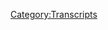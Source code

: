 {{Transcript
    | title         = [[714: Trial Recap, Part 1]]
    | caption       = [https://knowledgefight.libsyn.com/714-trial-recap-part-1 Listen to this episode on Libsyn]
    | episodeNumber = [[714: Trial Recap, Part 1|714]]
    | length        = 02:49:09
}}

{{MessageBox
    | header     = Warning: Bot Generated Content
    | text       = This transcript was automatically generated by transcription software and likely contains many mistakes and misattributions. Please check the audio for definitive quotes, attribution, and context.
    | image      = N3yvass4myg91.webp
    | imagewidth = 50px
    | id         = warning
}}

{{TranscriptBlock
    | name      = Alex Jones
    | timestamp = 00:04
    | text      = Red Alert. Red alert red alert. Red Alert knowledge five days Damn, Jordan I am sweating knowledge party.com It's time to pray. I have great respect for knowledge like knowledge I'm sick of them posing as if they're the good guys shank me or the bad guy knowledge five Dan and Jordan knowledge five need money Andy and Sandy you're stopping Andy and Ken handy in Kansas. Bray Andy in Kansas, you're on the airplane. Huge fan. I love your knowledge by now knowledge fight.com
}}

{{TranscriptBlock
    | name      = Dan
    | timestamp = 00:58
    | text      = Hello, everybody welcome back. No tread I'm Dan. I'm Jordan. Dudes. Sit around worship at the altar of saline and talk a little bit about Alex Jones.
}}

{{TranscriptBlock
    | name      = Jordan
    | timestamp = 01:06
    | text      = Oh indeed. We are Dan Jordan.
}}

{{TranscriptBlock
    | name      = Dan
    | timestamp = 01:08
    | text      = Dan, Jordanne quick question for you. So you're bright spot today. My bright spot today is
}}

{{TranscriptBlock
    | name      = Jordan
    | timestamp = 01:14
    | text      = running we Oh, what fun What am I doing?
}}

{{TranscriptBlock
    | name      = Dan
    | timestamp = 01:18
    | text      = I don't know. What am i Morning Show. That is what this has become? Yeah. Delightful. week of celebration. I don't know celebrations, celebrations on celebration.
}}

{{TranscriptBlock
    | name      = Jordan
    | timestamp = 01:31
    | text      = It's yeah, you can't celebrate a sneak
}}

{{TranscriptBlock
    | name      = Dan
    | timestamp = 01:32
    | text      = Can we have the interview with reliable sources Brian Stelter son delts. Monday we have a world exclusive interview with the lawyers why Bankston and Bill Locke so funny that we do. Then Becca Lewis on Tuesday, but in order for sneak week to really be sneaky Sure. There has to be a day where nothing happened.
}}

{{TranscriptBlock
    | name      = Jordan
    | timestamp = 01:55
    | text      = There has to be a day where no surprise you expect shows the whole salutely No,
}}

{{TranscriptBlock
    | name      = Dan
    | timestamp = 02:00
    | text      = we sneaked we snuck and we didn't have something on Wednesday.
}}

{{TranscriptBlock
    | name      = Jordan
    | timestamp = 02:03
    | text      = And do you know what else when people think we zag Ah, that's when we're gonna dog baby.
}}

{{TranscriptBlock
    | name      = Dan
    | timestamp = 02:08
    | text      = See, I know that that is a quote from News Radio. But I worry because Zog means Zionist occupied gov. Okay. Well, yes. That that from Jimmy is gonna ruin Yes, there
}}

{{TranscriptBlock
    | name      = Jordan
    | timestamp = 02:18
    | text      = is a different issue. Yeah, that's trip. So
}}

{{TranscriptBlock
    | name      = Dan
    | timestamp = 02:20
    | text      = I have to put a embargo on. Yes. Yeah. But so Thursday, here we are today. We have. We're beginning a two parter about the trial time and getting up to speed on a lot of that stuff. Right. And then Friday, we cap off sneek week with an appearance on the majority report. Oh
}}

{{TranscriptBlock
    | name      = Jordan
    | timestamp = 02:39
    | text      = my God,
}}

{{TranscriptBlock
    | name      = Dan
    | timestamp = 02:40
    | text      = what do we do Sam cedar. We're
}}

{{TranscriptBlock
    | name      = Jordan
    | timestamp = 02:41
    | text      = so silly.
}}

{{TranscriptBlock
    | name      = Dan
    | timestamp = 02:42
    | text      = Yeah, a long time coming. I think uh, maybe? I don't know. I've been looking forward to that. I am a big have been a big fan of Sam and his work. And so yeah, I'm looking forward to
}}

{{TranscriptBlock
    | name      = Jordan
    | timestamp = 02:57
    | text      = I'm really excited about next week. Absolutely. What are we I'm gonna sing septuplets to Sam the entire time.
}}

{{TranscriptBlock
    | name      = Dan
    | timestamp = 03:04
    | text      = You already told me you're gonna have a tough time not doing home.
}}

{{TranscriptBlock
    | name      = Jordan
    | timestamp = 03:10
    | text      = Movies, oppressions I'm even gonna go into Lucy, daughter of the devil. I'm gonna be like, holy shit. Do you remember when you played the vampire guy? And you were like, Ah, forget everything you know about vapor. How you remember that? Yeah, it's gonna be great. Sea freeze is gonna like me.
}}

{{TranscriptBlock
    | name      = Dan
    | timestamp = 03:24
    | text      = I have thoughts about like various interviews. He's done with academics, authors, right. Debates. He's done with libertarian. Right, right. He's fucked with Steven Crowder. Right,
}}

{{TranscriptBlock
    | name      = Jordan
    | timestamp = 03:35
    | text      = right. I
}}

{{TranscriptBlock
    | name      = Dan
    | timestamp = 03:36
    | text      = just have voice acting.
}}

{{TranscriptBlock
    | name      = Jordan
    | timestamp = 03:37
    | text      = I have Brendon small. And yeah, that's it. Yeah, there we go. So what's your bright spot? My bright spot is I put it up, I finished it. I compiled all of the annoying tweets that I made. And I got rid of all the insults, and all of the personal tax and all of the anything that isn't at the trial, because I wanted to share a disorienting experience with people. There's going to be way better books written about it that make more sense, and that will be enjoyable to read. But you won't get the real experience of being there, which was disorienting and uninjured.
}}

{{TranscriptBlock
    | name      = Dan
    | timestamp = 04:13
    | text      = I think a lot of people are going to resent the lack of insults. People are going to want those insults. Yeah, well, problem you've cultivated here's the problem with a live tweeting where people are like,
}}

{{TranscriptBlock
    | name      = Jordan
    | timestamp = 04:26
    | text      = I know I know. I don't like it. Here's the problem. The final draft 50,000 words Dan, I don't know if you recall what I said the initial amount of total words I'd written over this time period.
}}

{{TranscriptBlock
    | name      = Dan
    | timestamp = 04:38
    | text      = No
}}

{{TranscriptBlock
    | name      = Jordan
    | timestamp = 04:40
    | text      = 30,000 Yeah. So yeah, the word 20,000 cut out I know how to take care of things
}}

{{TranscriptBlock
    | name      = Dan
    | timestamp = 04:45
    | text      = 20,000
}}

{{TranscriptBlock
    | name      = Jordan
    | timestamp = 04:49
    | text      = ratio so read Yeah, but it's done. You can go to my website, the quiet part loud.
}}

{{TranscriptBlock
    | name      = Dan
    | timestamp = 04:54
    | text      = It's the front and you include that whole thing where everyone was saying Great job. No, I
}}

{{TranscriptBlock
    | name      = Jordan
    | timestamp = 04:57
    | text      = did not. Again, no personal attacks. I didn't even mention that great job Barnes existed. All it is, is you can go to my website and you can download it as PDF PDF. Don't pay anything for it. Don't give anybody anything for it, donate money or just read it.
}}

{{TranscriptBlock
    | name      = Dan
    | timestamp = 05:15
    | text      = Well, what fun? Yeah. For everyone who was wondering Where were those? Oh, Dad, where are those tweets? Oh,
}}

{{TranscriptBlock
    | name      = Jordan
    | timestamp = 05:22
    | text      = I'm so sensitive. For writing good Twitter, but
}}

{{TranscriptBlock
    | name      = Dan
    | timestamp = 05:27
    | text      = you had a good you had a good tenure at your new job.
}}

{{TranscriptBlock
    | name      = Jordan
    | timestamp = 05:32
    | text      = As you refer to it, I say, I got a gig one time and it is death for me.
}}

{{TranscriptBlock
    | name      = Dan
    | timestamp = 05:40
    | text      = When I picked a funny way to describe it,
}}

{{TranscriptBlock
    | name      = Jordan
    | timestamp = 05:43
    | text      = yes, for a short period of time, yes, I
}}

{{TranscriptBlock
    | name      = Dan
    | timestamp = 05:45
    | text      = get it. Because it kind of sounds like someone was paying you to do it. Dutch is a dull area. It does it it is and it said so during the day. Like I said, we're starting to part one of the trial coverage James sort of the surrounding aura. Indeed, in some sense, I think the surrounding stuff will be a little bit more in the next episode. Gotcha. But today, what we're going to be doing is going over the testimony that Alex gave at the trial, which I didn't expect we were going to cover because I thought all that stuff was like you can't make copies of this, but then it's on law and crime.
}}

{{TranscriptBlock
    | name      = Jordan
    | timestamp = 06:21
    | text      = I guess they just put it out there. So So yeah, I mean, it's ours now. Yeah. Now the neck you can do about it.
}}

{{TranscriptBlock
    | name      = Dan
    | timestamp = 06:28
    | text      = 1000s of people are watching those videos. So I'm gonna go ahead and use now that audio. So we're going to cover Alex's, the the direct questioning from rainfall. Sure. And then the cross examination, and then we're going to get into the aftermath of the compensatory damages. Sure. And that's where we're going to leave off. Okay, Alex's response to the compensatory damages, waiting for the next day when he will end up in the punitive. Gotcha. Okay, so that is that is what part one will cover and then part two, we'll pick up and roll from there.
}}

{{TranscriptBlock
    | name      = Jordan
    | timestamp = 07:06
    | text      = So this one is, is far from home. And then the next one is endgame. I forgot how these movies are titled.
}}

{{TranscriptBlock
    | name      = Dan
    | timestamp = 07:14
    | text      = I haven't seen any of them. Okay, so yes, good call. 100%. perfectly accurate. Marvel metaphor. So before we do that, though, Jordan, let's get back to something we haven't done in a while. Oh, say hello to some new walks. Hey, so first objection, non responsive. Thank you so much. You are now policy walk.
}}

{{TranscriptBlock
    | name      = Alex Jones
    | timestamp = 07:33
    | text      = I'm a policy wonk. Thank
}}

{{TranscriptBlock
    | name      = Jordan
    | timestamp = 07:34
    | text      = you very much. Thank
}}

{{TranscriptBlock
    | name      = Dan
    | timestamp = 07:35
    | text      = you Next after Knowmia podcast, you inspired me to fact check my local birch rate weirdo in podcast form. Thank you. You're now policy walk.
}}

{{TranscriptBlock
    | name      = Alex Jones
    | timestamp = 07:44
    | text      = I'm a policy wonk.
}}

{{TranscriptBlock
    | name      = Dan
    | timestamp = 07:45
    | text      = Thank you very much. Next hearing the old technocrat drop makes me feel three years younger. Thank you so much. You are now policy walk.
}}

{{TranscriptBlock
    | name      = Alex Jones
    | timestamp = 07:51
    | text      = I'm a policy wonk. Thank
}}

{{TranscriptBlock
    | name      = Jordan
    | timestamp = 07:52
    | text      = you very much.
}}

{{TranscriptBlock
    | name      = Dan
    | timestamp = 07:53
    | text      = Next, Justin atony. You're going Zimbabwe. Policy? Well, I'm a policy.
}}

{{TranscriptBlock
    | name      = Jordan
    | timestamp = 08:00
    | text      = I forgot that one. Oh, how much have we forgotten? I
}}

{{TranscriptBlock
    | name      = Dan
    | timestamp = 08:03
    | text      = thought it was a baby.
}}

{{TranscriptBlock
    | name      = Jordan
    | timestamp = 08:06
    | text      = But I still like it. That was good. Thank you very much.
}}

{{TranscriptBlock
    | name      = Dan
    | timestamp = 08:08
    | text      = Next, it may be easier to just say it's pronounced. Mikayla. My mom was a creative speller. Thank you so much for now policy walk.
}}

{{TranscriptBlock
    | name      = Alex Jones
    | timestamp = 08:15
    | text      = I'm a policy wonk. Thank
}}

{{TranscriptBlock
    | name      = Dan
    | timestamp = 08:16
    | text      = you very much Mikayla and angering Alex by being tall at the mall. Thank you so much. You are now policy walk.
}}

{{TranscriptBlock
    | name      = Alex Jones
    | timestamp = 08:22
    | text      = I'm a policy wonk.
}}

{{TranscriptBlock
    | name      = Jordan
    | timestamp = 08:23
    | text      = Thank you very much. Finally, Jordan.
}}

{{TranscriptBlock
    | name      = Dan
    | timestamp = 08:24
    | text      = We have a technocrat in the mix. I had to make that other person feel three years younger, we use the old draw. All right. But my husband knows the term is policy walk but still calls it pollywog. He's going to be so happy. He's now a technocrat. Thank you so much. You are now a technocrat.
}}

{{TranscriptBlock
    | name      = Alex Jones
    | timestamp = 08:39
    | text      = I'm a policy wonk. Telling you brilliant someone someone sodomized, sent me a bucket of poop daddy sharp. Jar Jar Binks has a Caribbean black action. He's a loser. Little little Katie, baby. I don't want to hate black people. I renounced Jesus Christ.
}}

{{TranscriptBlock
    | name      = Dan
    | timestamp = 08:59
    | text      = Thank you so much.
}}

{{TranscriptBlock
    | name      = Jordan
    | timestamp = 09:00
    | text      = Yes, thank you very much.
}}

{{TranscriptBlock
    | name      = Dan
    | timestamp = 09:02
    | text      = So now, Jordan, we begin with Alex being sworn in. And I do think that this isn't going to be a complete play by play of everything that happens. Because there's a lot of stuff that I think honestly, anyone who listens to our show would be like, this is boring. This is, you know,
}}

{{TranscriptBlock
    | name      = Jordan
    | timestamp = 09:19
    | text      = that was a lot of the experience of us being in the room for especially his first day. I've just been like, are you doing an ad read right now
}}

{{TranscriptBlock
    | name      = Dan
    | timestamp = 09:27
    | text      = read? Well, we might include that well, baby, but Alex is sworn in and he's trying he tries to take a piece of paper up to the stand with him, which causes a little problem.
}}

{{TranscriptBlock
    | name      = Judge Maya Gamble
    | timestamp = 09:39
    | text      = Right now you have a
}}

{{TranscriptBlock
    | name      = Reynal
    | timestamp = 09:41
    | text      = witness? I do. The defense would call Alex Jones. All right,
}}

{{TranscriptBlock
    | name      = Judge Maya Gamble
    | timestamp = 09:46
    | text      = Mr. Jones, come stand in front of me. Please. Raise your right hand. Do you solemnly swear or affirm under penalty of perjury that the testimony you are about to give shall be the truth, the whole truth and nothing but the truth? 100 Thank you come have a seat. In the witness chair, there's water and glasses, you have pretty good volume, I don't think you'll need to lean into the microphones, I see that you have a document with you. I don't know if you were here when I explained to a prior witness who brought documents with them that you can't look at any document for any reason while you're testifying, and so on unless one of the lawyers or myself instructs you to do so. So I'm going to ask you to actually just give it back to Mr. Renault until he may think you need it. Okay. If you understand
}}

{{TranscriptBlock
    | name      = Dan
    | timestamp = 10:34
    | text      = all that, okay. One of the things that's fun about that, is that, you know, Alex is so invested in this, like, we're teleprompter free, you know, and then he's trying to bring handwritten notes to the stand. So you remember his talking points?
}}

{{TranscriptBlock
    | name      = Jordan
    | timestamp = 10:48
    | text      = I mean, it the fact that they were handwritten to like, come on. Really?
}}

{{TranscriptBlock
    | name      = Dan
    | timestamp = 10:53
    | text      = Yeah. I mean, on some level, I get it. I get the impulse. Yeah, I would rather have talking points. Sure. Sure. No, that's just being adrift at sea. Right. Having to answer whatever question is asked of me fair. But yeah, you can't you don't get to do that.
}}

{{TranscriptBlock
    | name      = Jordan
    | timestamp = 11:10
    | text      = Yeah, I mean, we were this wasn't day one of the trial. No, you know, like we have already this day five. Yeah, we? Yeah. We've already experienced this Tuesday. Now, this would have been day seven. Day six. Yes. Day six of the trial proper. Yeah. Because if you don't count if you don't election, day six. So but like we had seen for a week. Everyone come unprepared. And then they had a weekend.
}}

{{TranscriptBlock
    | name      = Dan
    | timestamp = 11:39
    | text      = Yeah, because what we have not discussed is up till this point. You already had Owen Troyer, you already had Aria, you
}}

{{TranscriptBlock
    | name      = Jordan
    | timestamp = 11:46
    | text      = already had. Becca, you already had wills zip. Yeah. Mr. Crouch.
}}

{{TranscriptBlock
    | name      = Dan
    | timestamp = 11:52
    | text      = Yeah. And so you'd already had like a real contrast in the Info Wars, people and the witnesses that were being called by the plaintiffs in terms of their ability to answer basic questions. Sure. Yeah. And so Alex comes up. Oh, I also didn't include the part where he was scolded for chewing gum and then dried out of his mouth. Oh, my God, there were some things that were just kind of like, what do we do? And we have some things to talk about. Let's not get bogged down. Yeah, we're gonna be here a while. So ran all comes in with his first question. And one of the things that I think becomes abundantly clear really fast is that Alex does not appreciate the notion of not just being able to ramble, right? Yes, he was not a fan. It's one of the things that he has, it's the most sacred to him. And he does not respond well to being told you have to answer questions.
}}

{{TranscriptBlock
    | name      = Unknown Speaker
    | timestamp = 12:43
    | text      = Alex, would you please introduce yourself to the ladies and gentlemen of the jury?
}}

{{TranscriptBlock
    | name      = Alex Jones
    | timestamp = 12:47
    | text      = I am Alex Jones.
}}

{{TranscriptBlock
    | name      = Reynal
    | timestamp = 12:50
    | text      = How are you feeling today? I
}}

{{TranscriptBlock
    | name      = Alex Jones
    | timestamp = 12:52
    | text      = actually feel good, because I get a chance to for the first time, say what's really going on instead of the corporate media and high powered law firms manipulating what actually did
}}

{{TranscriptBlock
    | name      = Unknown Speaker
    | timestamp = 13:03
    | text      = I want to start by kind of letting the jury know a little bit about your views, and where you grew up so that you get to know you
}}

{{TranscriptBlock
    | name      = Alex Jones
    | timestamp = 13:12
    | text      = better. Is that okay? Okay. Before we do that, I just do want to say this. I'm right here. As I said many times, I apologize to both
}}

{{TranscriptBlock
    | name      = Unknown Speaker
    | timestamp = 13:20
    | text      = sustained so Mr. Jones, one of the instructions I just gave you is that this is not a
}}

{{TranscriptBlock
    | name      = Alex Jones
    | timestamp = 13:25
    | text      = question. And the answer. She got the monologue, but not me.
}}

{{TranscriptBlock
    | name      = Unknown Speaker
    | timestamp = 13:29
    | text      = And so you have to only answer questions that are asked to
}}

{{TranscriptBlock
    | name      = Dan
    | timestamp = 13:33
    | text      = you. So you can see here that in the first question Alex has asked, he's already off track. He's trying to monologue and control the entirety of the conversation because he goes, why wouldn't he think you should be able to? I find it hard to imagine the Renault has had any success ever trying to keep Alex on point. Like off the stand? Yeah. So why should this be any different right? At the end, Alex says that it's not fair that he doesn't get to talk but she got to monologue. This is in reference to Scarlett Lewis's testimony from just prior to him taking the stand. And there's a reason why she got to monologue as Alex, but it's because rain all knew damn well that he wasn't going to object an interrupter for as much of a shithead as he seems to be, I don't think right now is so detached from his humanity as to deprive Miss Lewis of her chance to speak her piece to Alex after all this time and him dodging the moment of having to look her in the face and hear her words. Yeah. Truth be told, Louis probably was a bit off subject at a few points in her testimony. And if rain all it objected, there's a really good chance that the judge would have no choice but to refocus the question asked, but he didn't do that. And that's what Alex is mad about. Yeah, not mad that she got a monologue and you don't that your lawyer didn't stop it.
}}

{{TranscriptBlock
    | name      = Jordan
    | timestamp = 14:46
    | text      = Right. Right. Right. Yeah. I mean, it does seem like what is really causing Alex ire is that his lawyer did not badger Scarlet Lewis with questions
}}

{{TranscriptBlock
    | name      = Dan
    | timestamp = 14:57
    | text      = or interrupt her answers of questions that Tell the plaintiffs attorneys. Right.
}}

{{TranscriptBlock
    | name      = Jordan
    | timestamp = 15:01
    | text      = Right. Right. You understand why we're here?
}}

{{TranscriptBlock
    | name      = Dan
    | timestamp = 15:04
    | text      = Yeah, I think that it would have taken a really cold cold lawyer, man. Yeah. Objection non responsive to her talking about her. Yeah. Her son died. Yeah, that would have been a dark day. Yeah. So Alex doesn't want the distress as he was trying to with this sidebar that he was going down, that he apologized, and he's sorry, and all that. So he attempts an apology here.
}}

{{TranscriptBlock
    | name      = Unknown Speaker
    | timestamp = 15:30
    | text      = Mr. Jones, have you been wanting to apologize to the plaintiffs in this case? For a long time? Yes. And what would you like to say to
}}

{{TranscriptBlock
    | name      = Alex Jones
    | timestamp = 15:40
    | text      = them, that I never intentionally tried to hurt you. I never even said your name. Until this case, came to court. I didn't even really know you weren't until a couple of years ago, when all this started up. The internet had a lot of questions, I had questions. And over that six, seven year period before I got sued, or six year period, it's clear, you can see the whole progression of us the few times we covered it, try to actually find out what happened. And that's really been my big frustration is that people have said that I personally tried to hurt them or coming after him when I questioned every big event. And a lot of times, it turns out that we've not been told the truth. And a perfect example, is today, where they play a 32nd or one minute clip. And I had just done that this morning. And I knew that I said, I believe that scarlet Lewis is real, and she's a really nice person. And she's really a sweet person. And then I went through and talked about her ex husband too. And and then I said, I believe they're being fed and manipulated on this end. So a perfect when you hear
}}

{{TranscriptBlock
    | name      = Jordan
    | timestamp = 16:52
    | text      = Christ. Oh, my God
}}

{{TranscriptBlock
    | name      = Dan
    | timestamp = 16:54
    | text      = just wants to power through. Oh my god. So the clip he's talking about is something we went over on our 711 episode, Episode 711. It was an episode about wasn't in 711 either. That was the clip of Alex talking about how Heslin appeared slow, right? And all this he's he's trying to argue that this is a you know, they selectively edited ever.
}}

{{TranscriptBlock
    | name      = Jordan
    | timestamp = 17:17
    | text      = Right, whatever. Yeah, his argument was essentially, you didn't play the whole clip. See what happened is the first thing I said was, I'm sorry. And then I said that was slow. And that I think he is on the spectrum. So
}}

{{TranscriptBlock
    | name      = Dan
    | timestamp = 17:32
    | text      = this is not an apology. That is Alex attempting to defend himself by saying that he didn't mean to hurt anyone. And he didn't actually even say things that would hurt them to begin with. Because, you know, people just take things he says out of context and attack him. This is pathetic. But this is Alex's understanding of an apology. It's not about recognizing and respecting the pain that other people experience due to your actions. It's about pretending that you care they were hurt, and that it was someone else's fault. It's cowardly. But it's to be expected.
}}

{{TranscriptBlock
    | name      = Jordan
    | timestamp = 18:01
    | text      = Yeah. I mean, if you follow His words, he's essentially saying, basically, you're not smart enough to understand why what I did was actually okay, here are my excuses that you just don't understand. Like, you're mad at me. But really, it's your fault,
}}

{{TranscriptBlock
    | name      = Dan
    | timestamp = 18:17
    | text      = right? I didn't hurt you. It's the media lying about the things that I said, I don't even know who you are. I never said your name. Yeah, like,
}}

{{TranscriptBlock
    | name      = Jordan
    | timestamp = 18:26
    | text      = yeah, a very respectful thing to say. And your defamation trial is honestly, I didn't even know who you were. It doesn't matter to me who my hurt,
}}

{{TranscriptBlock
    | name      = Dan
    | timestamp = 18:34
    | text      = right? It's almost techies and bison in the street fighter. A little bit like, Wow, you are a real villain here. The day that I came to your village is the most important day of your life. For me. It was Tuesday,
}}

{{TranscriptBlock
    | name      = Jordan
    | timestamp = 18:45
    | text      = nothing. Yeah, that's like Jesus man. But that's how you're gonna go. Good. Not great.
}}

{{TranscriptBlock
    | name      = Dan
    | timestamp = 18:51
    | text      = So Ray Nall wants to humanize Alex obviously. And so part of this is walking through some of his earlier life. And I didn't cut clips from all of it. But there's some stuff that just seemed like, wow, this doesn't match up at all right where I usually talk. Yeah, we were in there. Yeah. So here's the first of that.
}}

{{TranscriptBlock
    | name      = Unknown Speaker
    | timestamp = 19:09
    | text      = Can you let us know where where are you from Texas originally?
}}

{{TranscriptBlock
    | name      = Alex Jones
    | timestamp = 19:14
    | text      = I first was born in Dallas that I grew up in a suburb of Dallas called Rockwall.
}}

{{TranscriptBlock
    | name      = Unknown Speaker
    | timestamp = 19:19
    | text      = And how old were you when you move to Austin? 60. And can you tell the members of the jury why your family relocated?
}}

{{TranscriptBlock
    | name      = Alex Jones
    | timestamp = 19:27
    | text      = My dad sold his dental practice and it was too much crime in Dallas and Austin. Just say
}}

{{TranscriptBlock
    | name      = Dan
    | timestamp = 19:33
    | text      = there's too much crime in Dallas who boy you lived in rock wall too much crime and wealthy suburb. Apparently, watch Alex's documentary. You know, it's one of the richest suburbs in the in the country and everybody's rolling around and Rolls Royces and doing workers on
}}

{{TranscriptBlock
    | name      = Jordan
    | timestamp = 19:52
    | text      = boats. His problem is there's too much wage theft going on. So you know, there was a lot of crime going on in that neighborhood.
}}

{{TranscriptBlock
    | name      = Dan
    | timestamp = 19:59
    | text      = So Service employees were paid too little. That's been Yes, she
}}

{{TranscriptBlock
    | name      = Jordan
    | timestamp = 20:03
    | text      = was, is that the people he was around? We're not paying their employees? Well,
}}

{{TranscriptBlock
    | name      = Dan
    | timestamp = 20:08
    | text      = I you know, I respect that wish it was. Yeah, I think that he knew better than to do the I grew up in a town where Satanists are trying to recruit me to worshipping the devil because they knew that through psychic powers the devil gave them I would be important to God's mission in the future. And I uncovered a drug ring within the Rockwall police department and they threatened to murder me if I didn't leave town. I think that maybe he knew that the jury wouldn't take kindly to that. Or maybe it would paint him in a bad life. Yes, it's clearly ridiculous.
}}

{{TranscriptBlock
    | name      = Jordan
    | timestamp = 20:38
    | text      = Yeah, it would be a little bit like the juries, punitive damages at that point would have to come back with like, No, he has to wear a straight jacket forever. You know, like that. If you say that on the stand punitive damages, stop being money.
}}

{{TranscriptBlock
    | name      = Dan
    | timestamp = 20:50
    | text      = I think Alex is pretty lucky that this is not one of those performative judge exact situation situations,
}}

{{TranscriptBlock
    | name      = Jordan
    | timestamp = 20:55
    | text      = Section eight.
}}

{{TranscriptBlock
    | name      = Dan
    | timestamp = 20:58
    | text      = So Alex talks about some of his early influences. And this was one of the points where I almost had to leave the courtroom.
}}

{{TranscriptBlock
    | name      = Unknown Speaker
    | timestamp = 21:05
    | text      = How old were you when you first felt that you wanted to be on the air that you wanted to
}}

{{TranscriptBlock
    | name      = Reynal
    | timestamp = 21:13
    | text      = work in media?
}}

{{TranscriptBlock
    | name      = Alex Jones
    | timestamp = 21:16
    | text      = When I was about 17, I really liked listening to talk radio. And I'd grown up with my dad on road trips was like Larry King, when he was still on radio. And I really liked Larry King on radio, and then also on CNN, and I also like Howard Stern, I thought he was funny. And I really wanted to be a talk show host.
}}

{{TranscriptBlock
    | name      = Dan
    | timestamp = 21:35
    | text      = You liked CNN, you like the Clinton news network, please? This is a strategic answer on Alex's part, because he doesn't want to say to the jury that he was brought up listening to and admiring extreme far right demagogues and Christian identity radio preachers. He doesn't want to say to the jury that he was a devoted fan of the British Israelite preacher, David J. Smith, or how he was a regular listener to the Holocaust denying preacher texts Mars, whose church Alex has said repeatedly that he attends Yeah, he doesn't want to even tell the version of the story that he relayed in his documentary, Alex's war, because even that would sound bad to a jury, Larry King and Howard Stern are largely mainstream touchstones. And they do the sort of shows that Alex wants the jury to think he does. It's total bullshit. But it's also very clear why he's presenting his inspiration to get into media this way, so the jury doesn't get an accurate sense of what his career has actually been about. Also kind of makes Alex Lee Moyers editing choices look even more embarrassing, the use of swelling music over Alex telling the tale of how he discovered people bringing the fight to the New World Order on public access. And now that was the moment he realized he wanted to get into this field. seems particularly dumb now. Just imagine the same music that she played over Alex saying, I really like Larry King's radio show and wanted to host a chat program like yes, not not quite so it doesn't have the same flair. It is maybe you got played or maybe you want it to be played.
}}

{{TranscriptBlock
    | name      = Jordan
    | timestamp = 23:00
    | text      = It is so very funny. To me the idea of having made a documentary and then only days later, here, your subject almost completely disavow every single thing in that documentary. Yeah, under oath.
}}

{{TranscriptBlock
    | name      = Dan
    | timestamp = 23:15
    | text      = I'm also seeing like, I don't know, I'm getting reset wars vibes in terms of like, I think there was a lot of ramping up to it. And it seems like
}}

{{TranscriptBlock
    | name      = Jordan
    | timestamp = 23:27
    | text      = no one cares. No one cares at all about that fucking
}}

{{TranscriptBlock
    | name      = Dan
    | timestamp = 23:31
    | text      = documentary.
}}

{{TranscriptBlock
    | name      = Jordan
    | timestamp = 23:32
    | text      = I don't know. I mean, that I feel
}}

{{TranscriptBlock
    | name      = Dan
    | timestamp = 23:34
    | text      = almost like I'm dumb for doing as much work in advance. Because I kind of I kind of thought it would be a little bit more widely discussed and maybe viewed than it was at a pre emptive
}}

{{TranscriptBlock
    | name      = Jordan
    | timestamp = 23:49
    | text      = further pre mark. I mean, they had some big names pre marketing it, you know, like they interview with Greenwald, it feels like that should move the needle somewhat. Right. And there
}}

{{TranscriptBlock
    | name      = Dan
    | timestamp = 23:59
    | text      = were ostensibly 2 million followers. There were a lot of pre orders online, which, however you want, I guess, I don't know. Anyway, Alex's early show that he did, beginning of his career apparently quite different. Yes. Then the current way different.
}}

{{TranscriptBlock
    | name      = Unknown Speaker
    | timestamp = 24:14
    | text      = And what was the format of your early shows on Austin public access TV?
}}

{{TranscriptBlock
    | name      = Alex Jones
    | timestamp = 24:20
    | text      = It wasn't as conspiratorial or political. There was some of that because there was other people doing those shows and I already knew about that information. But it was just all over the map. It was just really call it shows different topics. Did variety shows like carved pumpkins on TV on Halloween and, you know, have a guy come in with his pet monkey and dances around just fun stuff, because he's also liked Johnny Carson growing up.
}}

{{TranscriptBlock
    | name      = Dan
    | timestamp = 24:44
    | text      = Okay, that's complete bullshit. Maybe Alex did do a bit of goofing off on his show, but it was also straight up conspiracy content. He and his early public access co host Jeff Davis made a documentary together titled Are you practicing communism? If It gives you some sense of the vibe he was working with back then. It's really hard to get your hands on the shows from back then. But the ones I've seen are complete bullshit and conspiracy laden nonsense. And it's super easy to find accounts from people who worked at the station with him back then. Right? He was a raving conspiracy lunatic even back then he was an asshole, and no one liked working with him. That's why that's a big part of why his career took the trajectory.
}}

{{TranscriptBlock
    | name      = Jordan
    | timestamp = 25:25
    | text      = Right? It would be it would have been more fun. If that was like a PSA, where it's like, they're like, Are you practicing your piano lessons? You know, like, Are you practicing your communists? Are
}}

{{TranscriptBlock
    | name      = Dan
    | timestamp = 25:35
    | text      = you working on your?
}}

{{TranscriptBlock
    | name      = Jordan
    | timestamp = 25:36
    | text      = Absolutely, yeah. Practice makes perfect. Are you going to Communist in Carnegie Hall is the question that you should be asking yourself.
}}

{{TranscriptBlock
    | name      = Dan
    | timestamp = 25:43
    | text      = Yeah, yeah. I tried to watch that documentary. And well, it's not a documentary. It's like them sitting at a table. Complaining about kami. It's Between Two Ferns. Sort of. But there's a table. Sure. No firms right. It just was like, I can't I'm not going to do this. If there was there was no flare, nothing. No array. Nothing anti communist. Terrible. But look, man, Alex, Alex, love Larry King. Course. Tell
}}

{{TranscriptBlock
    | name      = Unknown Speaker
    | timestamp = 26:12
    | text      = us in those you told us already about Larry King, and about Howard Stern? Who would you say influenced you artistically in the format and how you you did your show, then and became the man you are today?
}}

{{TranscriptBlock
    | name      = Alex Jones
    | timestamp = 26:25
    | text      = I mean, really, I? Well, I listened to Larry King a lot as my dad listen to him on the radio. A lot when I was so different. I was like, six, seven or rose colored king. And then I watched him a lot of nights at home and Junior High in high school. So I would I would say more than anybody Larry King.
}}

{{TranscriptBlock
    | name      = Dan
    | timestamp = 26:40
    | text      = If Alex's dad listened to Larry King, it was yelling at him. It was like listening to Larry King and Big Sur this fucking communist.
}}

{{TranscriptBlock
    | name      = Jordan
    | timestamp = 26:49
    | text      = You know what, honestly, I would almost believe that. And here's why the Alex's need to interrupt over the TV. Sad to have come from somewhere. I think it's entirely possible that he did watch his dad, just interrupt Larry King is screaming at the TV all the time.
}}

{{TranscriptBlock
    | name      = Dan
    | timestamp = 27:07
    | text      = i It's an interesting theory. I think that that could just be a style he developed totally, totally, I understand attention span, highly knee jerk reactive. But yeah, you know, you do what you see. So I
}}

{{TranscriptBlock
    | name      = Jordan
    | timestamp = 27:21
    | text      = mean, I'm just saying that I'm I'm aging and now I'm recognizing my my father's actions in my own. And this is a tirely about me, I have no idea what we're talking about. I
}}

{{TranscriptBlock
    | name      = Dan
    | timestamp = 27:30
    | text      = can't relate to that at all. locked himself in a room worked all the time. Anyway, Alex touches on his first documentary. And this is real fun claim.
}}

{{TranscriptBlock
    | name      = Unknown Speaker
    | timestamp = 27:45
    | text      = Did you also start making in order to support Infowars? Did you also start making documentaries?
}}

{{TranscriptBlock
    | name      = Alex Jones
    | timestamp = 27:54
    | text      = I did start making documentaries. In 1987. I made my first documentary America destroyed by design, about the great reset. Oh, yeah, that right? Yeah. And different un documents that were in. And I made more than 25 more films after that.
}}

{{TranscriptBlock
    | name      = Dan
    | timestamp = 28:09
    | text      = See, this is like so indicative of Alex's shit, like this, pretending that his first documentary was about the great reset something that didn't become a hot topic and conspiracy circles until 2021. Yeah, basically, like this is so this is what he's about. He's about retconning. He takes these things that he yelled about in the past and then applies modern labels and contexts to them. Yep. In order to make it look like hashtag Alex Jones was always right. Yeah, yeah, it's just such bullshit. But you weren't yelling about the great reset. You were yelling about like agenda. 21. And yeah, and the road in Texas or the the road through? What was what was it?
}}

{{TranscriptBlock
    | name      = Jordan
    | timestamp = 28:53
    | text      = Oh, yeah. Highway. Yeah. The North transatlantic North American highway corridor. Yeah,
}}

{{TranscriptBlock
    | name      = Dan
    | timestamp = 28:58
    | text      = something like that. You're yelling about national parks having a sign up sheet ends up? Yeah. Get off. It was
}}

{{TranscriptBlock
    | name      = Jordan
    | timestamp = 29:05
    | text      = It is like we talked about it with the with Mark and Bill just a little bit. But it is like, you can't really have a jury of Alex's peers out of anybody that's that doesn't like, How can you say, Oh, you're You can't lie under oath to that, like you and I both know that. That's a complete lie, you know, but I was gonna say it. I don't
}}

{{TranscriptBlock
    | name      = Dan
    | timestamp = 29:26
    | text      = know if that's a substantive lie to the case. Totally. Totally. So maybe it's kind of fine for the proceedings of this that right, but
}}

{{TranscriptBlock
    | name      = Jordan
    | timestamp = 29:33
    | text      = you're under oath. I know. I know. All that stuff. I know. I know. It's legally all that it is. But there is a certain part of me that's like, you have to be able to know that Alex is lying even about that, you know?
}}

{{TranscriptBlock
    | name      = Dan
    | timestamp = 29:46
    | text      = Sure. Sure. Yeah. I agree with that. Yeah. I think that this runs into the issue of the separate realities, because you know, there's a part of Alex that probably believes absolutely that I was talking
}}

{{TranscriptBlock
    | name      = Jordan
    | timestamp = 29:59
    | text      = about Hey, I when I was three years old, I had a dream about The Great Race and the Lord spoke to me.
}}

{{TranscriptBlock
    | name      = Dan
    | timestamp = 30:05
    | text      = Like, how does narcissism work? And its effects on whether or not you think you're being truthful? Yeah, ya know, like, and that's something that would be difficult to unpack. But I would say that oh Thor, no oath, you're a fool if you think Alex is ever going to like, actually give you truthful answers, tricks and direct answer. Yes. So we get back to talking about the time of Sandy Hook, on Alex's show, right? And what was his show? Like? What was the environment at Infowars? I believe I
}}

{{TranscriptBlock
    | name      = Unknown Speaker
    | timestamp = 30:35
    | text      = recall. Can you tell us what the sort of different segments are that would appear on a given day at Infowars? Circa 2012.
}}

{{TranscriptBlock
    | name      = Alex Jones
    | timestamp = 30:49
    | text      = There was my four hour radio show that a 2012 was just a webcam on me, for people that wanted to watch it online. And then it was just it was me of a dashboard camera. 2012. And then. I mean, that was basically,
}}

{{TranscriptBlock
    | name      = Dan
    | timestamp = 31:10
    | text      = the primary goal of Alex's answer here is to downplay his own relevance and the size of his operation in 2012. He wants the jury to think that though he's a big, famous boy, now, back then he was really just a mom and pop talk show. Unfortunately, he's lying. He didn't just have a webcam on a desk. At that point, he had two studios, each with multiple camera angles available at any point, he also had more than just his show being broadcast daily since the Infowars. Nightly News was in existence at that point, the nightly news started in 2011. And it contained a bunch of content that's relevant to this very lawsuit like instances of Rob do covering Sandy Hook. Alex knows all this, but the goal is to create the perception that he really wasn't that big back then. So it couldn't have been him that was so influential in getting the Sandy Hook conspiracies rolling and causing the harm that was done to Neil and Scarlet. It's a fraud. And one of the telltale signs is him pretending a show he produced all the way to 2017 doesn't exist. It's nonsense. Never heard of it before. What's this?
}}

{{TranscriptBlock
    | name      = Jordan
    | timestamp = 32:12
    | text      = I've never heard of it. Before. I was I was thinking about this. I can't think of any testimony real or fictional I have ever seen. That may be more chock filled with absolute non truths, you know? And it is it is like you were saying, you know, like, that's because in this world, I don't think we're ever dealing with a truth or a lie that doesn't exist, we're dealing with both, and neither simultaneously.
}}

{{TranscriptBlock
    | name      = Dan
    | timestamp = 32:38
    | text      = What's what's convenient and useful to me is the truth is the truth. And I believe it under a lie detector. Yeah. And I think that it's bizarre, because the you know, narcissism for Alex works in this way of like, all right, when I need to inflate my self, right, in 2012, I had the biggest show in the world at 100 million real estate.
}}

{{TranscriptBlock
    | name      = Jordan
    | timestamp = 33:02
    | text      = every world leader on the planet writes to my show,
}}

{{TranscriptBlock
    | name      = Dan
    | timestamp = 33:05
    | text      = Ron Paul loved me and he was the rightful President Oh, something I owned the Tea Party, one of them ran, run the Tea Party, he
}}

{{TranscriptBlock
    | name      = Jordan
    | timestamp = 33:13
    | text      = did explicitly say
}}

{{TranscriptBlock
    | name      = Dan
    | timestamp = 33:15
    | text      = that. And then the narcissism here is that he needs to not be very big, because it's important for him to not have the grand title, the thing that is naked,
}}

{{TranscriptBlock
    | name      = Jordan
    | timestamp = 33:26
    | text      = right, right, right. What is that Hallmark thing of psychopaths is that the manipulating based on what they people think want to hear in any situation is one of those things like that. Yeah, that sounds right.
}}

{{TranscriptBlock
    | name      = Dan
    | timestamp = 33:36
    | text      = So with this next clip, is where Alex gets to talking about the how talk show hosts are judged. And this is bizarre.
}}

{{TranscriptBlock
    | name      = Unknown Speaker
    | timestamp = 33:49
    | text      = At the time 2012. How did you all source the or how did you source the stories that you wanted to cover during that segment of your talk radio, or
}}

{{TranscriptBlock
    | name      = Alex Jones
    | timestamp = 34:01
    | text      = 95%? Of what we were covering? Was mainstream news going look, they're saying this? Do you believe it? Or what do you make of this? I mean, it's that kind of thing, is that we would simply do a talk radio does. That's what talk radio does. That's what Larry King did, is stalking his articles, talking about what's going on what people are saying, as callers, what do you think of that? Do you buy that? What do you think's going to happen next? Are they're really WMDs in Iraq? Are they lying about it? And then the talk show hosts make their predictions about what they think. And then the talk radio listeners, basically keep note and see who's the most accurate, and it becomes a big game to see who has made the best predictions and things like that. And so that kind of lends itself to, to the very nature of a soapbox, is people speculating. That's the nature of people going to a park and standing up in Speaker's Corner in London for 600 yours you're giving their opinion. That's what free speech is.
}}

{{TranscriptBlock
    | name      = Jordan
    | timestamp = 35:03
    | text      = Oh, okay. That is one of the most absurd descriptions of like five different things I've ever
}}

{{TranscriptBlock
    | name      = Dan
    | timestamp = 35:09
    | text      = heard. I mean, it got into like town crier. Exactly. Yeah. He thinks that like his audience is sitting there with a pen and a pad. His prediction.
}}

{{TranscriptBlock
    | name      = Jordan
    | timestamp = 35:18
    | text      = They have they it's like it's like they're they have baseball scorecards. They're like, Oh, that guy Alex had a single on this one. draw one line. Holy shit. Rush Limbaugh hits one out of the park. I mean,
}}

{{TranscriptBlock
    | name      = Dan
    | timestamp = 35:31
    | text      = look, from the time that we've been doing this show and the predictions that we've seen from him, if anyone was doing this, and talk show hosts were judged by this. Yeah. He'd be out of business.
}}

{{TranscriptBlock
    | name      = Jordan
    | timestamp = 35:42
    | text      = He was an outlier. Yeah.
}}

{{TranscriptBlock
    | name      = Dan
    | timestamp = 35:46
    | text      = farside Yes. It would be an outlier. That's true. He's fortunate that no one is keeping a pen. And
}}

{{TranscriptBlock
    | name      = Jordan
    | timestamp = 35:54
    | text      = if that is true, that God damn, the world
}}

{{TranscriptBlock
    | name      = Dan
    | timestamp = 35:57
    | text      = would have to have been destroyed multiple times over by now. Yeah, in order for his predictions to have any decent tracker. Absolutely. cities in America would be constantly getting nuked, right? The globalists would be starving everyone and we would all be dead of plague of locusts years ago, right.
}}

{{TranscriptBlock
    | name      = Jordan
    | timestamp = 36:16
    | text      = And this is how Alex always kind of gets into your head is like, that is so insane that you almost forget he said that free speech is really just a dude standing on a box in the corner in London screaming for six months.
}}

{{TranscriptBlock
    | name      = Dan
    | timestamp = 36:29
    | text      = But back then your town crier that you listen to, you're judged by their predictions. Yes.
}}

{{TranscriptBlock
    | name      = Jordan
    | timestamp = 36:34
    | text      = But but then you judge their predictions by how long they stayed in the stocks. I think that might actually be a better situation for us, man. If you have enough bad predictions. You go in the stocks for a week.
}}

{{TranscriptBlock
    | name      = Dan
    | timestamp = 36:45
    | text      = Yeah, I think that that is you're right. That is one of the tools of Alex's absurdity. There's constant heightening, there's so many layers of absurdity. So you're like, wait, wait, wait, wait, wait, I can't deal with part A Part B is
}}

{{TranscriptBlock
    | name      = Jordan
    | timestamp = 36:59
    | text      = part these hilarious. Part D? What are you talking about what is happening?
}}

{{TranscriptBlock
    | name      = Dan
    | timestamp = 37:04
    | text      = So in a conversation about sources, Alex says this.
}}

{{TranscriptBlock
    | name      = Alex Jones
    | timestamp = 37:07
    | text      = Now most the time though, I say I want this person, I want that person. And I'm more in control of the guest. that I have. But but in the past. We let more things driven by the internet. And by 4chan and HN, that in every case, I've had problems has been a curse. I'm not attacking everybody that's on there. But that's I tell my producers do not touch it when it's on there. Because it's just it's the kiss of death. And it causes nothing but problems.
}}

{{TranscriptBlock
    | name      = Dan
    | timestamp = 37:40
    | text      = It's bullshit that Alex is saying there's a moratorium on this kind of sourcing, like from things on 4chan. But if you want to take this seriously at all, then what Alex needs to do is take like a real hard look in the mirror, take an inventory of the things that he's said based on 4chan posts, and retract all of it, he needs to go back and look at the like Soros and Tifa contract. You need to go back and find all of these things and really wrestle with like, Okay, if you now know this to be a completely unreliable source, you need to figure out what parts of your mythology what parts of your worldview are solely informed by that and work to get those out. Make sure that people don't still believe them. Because otherwise you're still using 4chan as a source essentially. Yeah, it's to do that, because those, those things that are based on 4chan Nonsense, are too important. Right?
}}

{{TranscriptBlock
    | name      = Jordan
    | timestamp = 38:40
    | text      = Right, right. Yeah. No, if you find out a single cop used to be a drug dealer for 10 years, every single case that that cop worked on needs to be reevaluated and thrown out or whatever. So it's the same thing. It's the same fundamental principle.
}}

{{TranscriptBlock
    | name      = Dan
    | timestamp = 38:53
    | text      = Yeah, and it's hard work. It is very hard to reason Alex isn't going to do it. And you know, like, what the result is gonna it's not gonna be good for him. No, because then you have to find another way to try and prove that Soros has Antifa contracts to burn down cities, which is a real big part of your whole bullshit opposition to the Black Lives Matter protests while you're pretending. At least one of the ways you pretended it wasn't based on right flagrant racism, right? But hey, don't don't go ahead and do that. Because it's it's too it's too complicated
}}

{{TranscriptBlock
    | name      = Jordan
    | timestamp = 39:26
    | text      = would take a while Daria didn't even like finding the things that she was asked about for two years. Well, we could. Yeah, well, she did like finding that.
}}

{{TranscriptBlock
    | name      = Dan
    | timestamp = 39:35
    | text      = So Alex doesn't like the news anymore.
}}

{{TranscriptBlock
    | name      = Jordan
    | timestamp = 39:39
    | text      = That's not surprising,
}}

{{TranscriptBlock
    | name      = Alex Jones
    | timestamp = 39:40
    | text      = and more and more. I don't really follow the news model of covering the news the past I did, but we still do it a lot. But now I do mainly just talk about philosophy and the big picture, and then have some guest on the show has gotten more Christian because I'm a Christian, but as things progress while things happening in the world, moving more towards doing self help, live experience. bars then the political show, I got to try to segue out of this just because I think we have to teach individuals, how to like Scarlett was saying earlier, more than we're gonna change the world, but we can't change ourselves, did whatever bills change the world. And I've made a lot of mistakes. And I've learned a lot in that process. And I've also learned how the corporate media is able to completely manipulate a story once you're caught in it, and then manipulate other people. And if anything, I want to teach people about how that process works. Because they say, I'm the mastermind that figured out I'm unemployed people, and I didn't have any understanding of it. coming in. Now I've seen it from the inside, the way the stuff goes on. And, again, I think only getting the individual awake and aware. And not under its control is the way to beat it. And you can't just cover a bunch of news and get somebody to understand that you can't be told about the matrix. You got to see
}}

{{TranscriptBlock
    | name      = Dan
    | timestamp = 41:15
    | text      = it. He's on the stand. Yep. This is rambley. I mean, look, on the one hand, I guess he's just saying what you kind of could tell if you watch his show. Sure. And that is that he's kind of pivoting into something that is less grounded in reality. televangelists Lee. Yeah. Stuff like that. You don't have to pretend you have proof. Right. As opposed to pretending you have proof.
}}

{{TranscriptBlock
    | name      = Jordan
    | timestamp = 41:43
    | text      = You can lie about the Bible all day, and people really don't care.
}}

{{TranscriptBlock
    | name      = Dan
    | timestamp = 41:47
    | text      = Yeah, sure. I think getting into philosophy and the big picture is a generous way to say yelling about the devil. There's one way. But yeah, I think I think this is true. Alex has given up the pretense of being about news and documents and all this, because it never was real to begin with.
}}

{{TranscriptBlock
    | name      = Jordan
    | timestamp = 42:04
    | text      = Exactly. I think what's interesting about that is that this is something that I noticed throughout Alex's testimony is that Alex was clearly the best coached because I really don't even know if Daria Oh, and were given instructions on what questions Raynal was going to ask. Right, right. But ravenol was clearly giving Alex prompts for these answers that they had talked about, because they don't look as terrible as the real ones do. Right? Yeah. And then Alex just can't not be Alex. Yep. So he gives his he gives his prepared remarks. And then you can see him kind of scramble, and then start rambling off and on all of a sudden, he's like, and so that's why the Democrats are in your like, no, no, no, you are doing so good.
}}

{{TranscriptBlock
    | name      = Dan
    | timestamp = 42:45
    | text      = Yeah. But that's like what Alex wants. It's what he wants to get out on the stand.
}}

{{TranscriptBlock
    | name      = Jordan
    | timestamp = 42:49
    | text      = He's just got to do it. Yeah, just got to do it. Yeah, stop himself.
}}

{{TranscriptBlock
    | name      = Dan
    | timestamp = 42:54
    | text      = So part of the reason that he can't stop himself is because he's just over prepared.
}}

{{TranscriptBlock
    | name      = Unknown Speaker
    | timestamp = 42:59
    | text      = How many hours a day? Are you on the air?
}}

{{TranscriptBlock
    | name      = Alex Jones
    | timestamp = 43:04
    | text      = I'm on the air, about four hours a day.
}}

{{TranscriptBlock
    | name      = Unknown Speaker
    | timestamp = 43:07
    | text      = And since when have you been on the air about four hours a day?
}}

{{TranscriptBlock
    | name      = Alex Jones
    | timestamp = 43:11
    | text      = I've been on the air four hours a day since about 9097 98,
}}

{{TranscriptBlock
    | name      = Unknown Speaker
    | timestamp = 43:21
    | text      = and in order to prepare for those four hours that you're going to be on the air every day? Well, let me ask you this, how many days a week.
}}

{{TranscriptBlock
    | name      = Alex Jones
    | timestamp = 43:30
    | text      = I'm on the air six days a week.
}}

{{TranscriptBlock
    | name      = Unknown Speaker
    | timestamp = 43:32
    | text      = So in order to prepare for four hours a day, six days a week? How many hours per day do you spend on prep for your show?
}}

{{TranscriptBlock
    | name      = Alex Jones
    | timestamp = 43:41
    | text      = I spend about two hours at night about two hours in the morning. And then I do some research in the afternoon.
}}

{{TranscriptBlock
    | name      = Dan
    | timestamp = 43:48
    | text      = That was a far cry from the 16 hours a day you're studying the globalist really
}}

{{TranscriptBlock
    | name      = Jordan
    | timestamp = 43:53
    | text      = did seem like he was overplaying his hand. And now it seems like he's downplaying it, huh?
}}

{{TranscriptBlock
    | name      = Dan
    | timestamp = 43:57
    | text      = Yeah. See, it seems like on air it's I do literally nothing but read globalist white papers and documents, right. All of their dirty laundry. That breeds that are filthy, filthy dossier is not even 30
}}

{{TranscriptBlock
    | name      = Jordan
    | timestamp = 44:12
    | text      = I'm dreaming reading these documents. Exactly. Yeah,
}}

{{TranscriptBlock
    | name      = Dan
    | timestamp = 44:16
    | text      = I do about two hours or two hours at night. It's busy. I don't even eat but also I think that this is a lie.
}}

{{TranscriptBlock
    | name      = Jordan
    | timestamp = 44:22
    | text      = I know that this is true. I really don't even know like I really don't even know what this is E also being used for because here's
}}

{{TranscriptBlock
    | name      = Dan
    | timestamp = 44:30
    | text      = why I can explain that. I was well go for it's like him saying what he says on his show would be laughable. The jury would never believe that. It would be something like Yeah, right. Sure. What are you doing for 16? Right, right. Right. That's your your high. That's fair. But the two to four hours is believable. Right? That is a believable amount of
}}

{{TranscriptBlock
    | name      = Jordan
    | timestamp = 44:50
    | text      = workstation do four hours of a show you do an eight hour workday. I call it a day. It's
}}

{{TranscriptBlock
    | name      = Dan
    | timestamp = 44:54
    | text      = kind of what you would expect for somebody who's doing a job Sure. More or less Right. And it's you don't want him to look like I just shoot from the hip entirely sure. Because then there's an approach that is it's structurally irresponsible to like what ended up happening, right? But that same time, you don't want to make it look like he does nothing but do this show because first of all, it's unbelievable. Right? Second of all, if so, then you should have vetted Wolfgang Halbig, you would think if you're what happened Thai hours a day, you had the take out the time? Yeah.
}}

{{TranscriptBlock
    | name      = Jordan
    | timestamp = 45:28
    | text      = I mean, I met more for like the defense's case, because part of what they're arguing is clearly Alex spend so much time on air, you know, what he spent, like five minutes telling these people, you know, all this stuff, that kind of thing.
}}

{{TranscriptBlock
    | name      = Dan
    | timestamp = 45:41
    | text      = There's 1/10 of 1%. Right, right.
}}

{{TranscriptBlock
    | name      = Jordan
    | timestamp = 45:45
    | text      = But it could also be that, look, he works so hard, these things are gonna fall through the cracks. You know, he says, 95% of my time is I'm not doing anything like this, that kind of thing. But either way, the problem is, he's already been found guilty of doing the thing. Sure. So he can't really reduce the damages, can it? Or is it just like, See, he's a down home country guy.
}}

{{TranscriptBlock
    | name      = Dan
    | timestamp = 46:07
    | text      = I think that's a large part. Do you think that means more like humanizing him? That kind of thing? Okay, and the mom and pop aspect of it? Sure. Because it's just a small propaganda outlet that that's true. He just puts his pale nightly news at this point, as, you know, a limited amount of employees that he has. And yeah, the perception is, is kind of making it more normal, right, as opposed to the absurdity that is, and that that continues even into this next clip, which actually just made me really, really sad.
}}

{{TranscriptBlock
    | name      = Unknown Speaker
    | timestamp = 46:38
    | text      = When did you start bringing on other hosts to have their own programs
}}

{{TranscriptBlock
    | name      = Alex Jones
    | timestamp = 46:51
    | text      = started the nightly news in like 2000 2015, and I don't have the exact days,
}}

{{TranscriptBlock
    | name      = Dan
    | timestamp = 47:03
    | text      = Alex knows damn well to the nightly news started in 2011. But that would make his operation look much more professional if he were to be aware of that. So it's pretty important that it started well after the period of Sandy Hook. Even worse is that Alex has completely forgotten about his original companion show the info warrior featuring Jason Burma's, that show was on in like 2009. And really Burma's did so much for Info Wars in those early days in that era, This omission is insulting. In fact, in court, I poked you and said, You forgot about permits? You sure did. Again, no, it's definitely not in Alex's best interest to present the image that he was producing other shows on Infowars at this point in his career, like I said, this is a mom and pop propaganda outlet. Absolutely. And it can't possibly have been the big boogeyman that led to so much pain. No,
}}

{{TranscriptBlock
    | name      = Jordan
    | timestamp = 47:51
    | text      = he wasn't the CEO of what maybe what Oh, and would have to eventually describe as a mainstream media TV studio.
}}

{{TranscriptBlock
    | name      = Dan
    | timestamp = 47:58
    | text      = No, no, no. And I mean, it goes all directions. That you know, we're a small thing don't know other shows. I put in an honest nine to five day at work. But then of course, there was actually another question about like, the working on admin stuff. Sure. Sure. And he was like, Yeah, dudes, extra hours. Yeah. Right. So of course he does extra hours. He doesn't, nine to five, but still, you know, folksy and also, you know, the money.
}}

{{TranscriptBlock
    | name      = Unknown Speaker
    | timestamp = 48:24
    | text      = Let's talk a little bit about where you get your funding. When's the last time you had a a corporate sponsor?
}}

{{TranscriptBlock
    | name      = Alex Jones
    | timestamp = 48:47
    | text      = I have some corporate sponsors. When I was against George, George Herbert, George W. Bush and the war, sorry, what lost a lot. We ran into a war. But we still had some bank loans. We had like car companies, clothing lines, everything. We were making a lot of money to expand the operation. Going back to about 2005 up to one Obama. And then being anti war was not allowed anymore. Whatever reason I wasn't anti Obama was anti war. So I continue with being anti war. We lost all our sponsors.
}}

{{TranscriptBlock
    | name      = Dan
    | timestamp = 49:26
    | text      = I guess Alex is just forgetting about his decades long business relationship with might as resources and his couple of attempts to branch out into selling his audience to a multilevel marketing scam. That one was fun. He took a bunch of money from Michael and Dell and my pillow pretty recently. Sure and his affiliate links with my Patriot supply. Wow, sure, these are respectable sponsors like a car company. But it's pretty important to pretend that Alex had no institutional support around the time of Sandy Hook. Yeah, it was nothing. It was just him in the wilderness see this and he's like so much for having his principles. Hmm,
}}

{{TranscriptBlock
    | name      = Jordan
    | timestamp = 50:00
    | text      = this is why you have to tell people you took one. And you go with diamond gusset. Sure you say we took one sponsor, and they couldn't even get anybody's jeans, right. Diamond gusset jeans and then we were done. self funded from there on out. I think
}}

{{TranscriptBlock
    | name      = Dan
    | timestamp = 50:14
    | text      = it would be really difficult to pretend that diamond gusset decided not to sponsor Alex's show because he was against Obama.
}}

{{TranscriptBlock
    | name      = Jordan
    | timestamp = 50:22
    | text      = Yeah, that one might be tough. Might be to anti NAFTA commercials. I do like his bullshit on this one. That was to anti war. Right. Like, I think that people would believe him.
}}

{{TranscriptBlock
    | name      = Dan
    | timestamp = 50:32
    | text      = Yeah, we're to hide your gun. Oh, we don't want to be involved in Oh, sure. Anyway, Alex decides that, you know, maybe a good idea would be to try and red pill the jury. Yeah, he did do that. And so this is one of a couple of them. Here we go.
}}

{{TranscriptBlock
    | name      = Alex Jones
    | timestamp = 50:52
    | text      = We'll take that clip earlier. They're there. At the beginning of the clip, I say I believe Scarlett Lewis is is real. I believe her son died. I'm very sorry. And they cut that off the front. And then they cut me saying I'm sorry, off in and they brought a real clip. But it's synthetic, to try to see what I hope you get to see the real clip. And then you'll figure out everything else has been going on. You'll see the all the bullshit, man.
}}

{{TranscriptBlock
    | name      = Jordan
    | timestamp = 51:17
    | text      = Yeah, yeah, it is. That
}}

{{TranscriptBlock
    | name      = Dan
    | timestamp = 51:18
    | text      = was a moment where I was like, Holy shit, this can't this can't be allowed to stay.
}}

{{TranscriptBlock
    | name      = Jordan
    | timestamp = 51:24
    | text      = There were so many times where it was like he was trying to argue that, like, Listen, you and I both know what this is really about to the jury. Like he's saying to the jury, like, Hey, listen, I know you know that all this glitz and cord is nonsense.
}}

{{TranscriptBlock
    | name      = Dan
    | timestamp = 51:41
    | text      = Watch the clips in that way. You'll see that I'm trying to convince
}}

{{TranscriptBlock
    | name      = Jordan
    | timestamp = 51:45
    | text      = them like, listen, you're gonna be one of us at the end of this trial. He believed that yeah, it was great.
}}

{{TranscriptBlock
    | name      = Dan
    | timestamp = 51:51
    | text      = It was a tough way to become an inventor. Trial by Fire in the crucible. You have accidentally enlisted. Oh, boy. So another moment that I found particularly distasteful is when he started talking about his products.
}}

{{TranscriptBlock
    | name      = Unknown Speaker
    | timestamp = 52:06
    | text      = Do you sell vitamins? Yes. Are your vitamins FDA certified?
}}

{{TranscriptBlock
    | name      = Alex Jones
    | timestamp = 52:11
    | text      = No, they're not. Why not? 9096 Law The FDA has no control over any nutraceuticals not the ones at Whole Foods, not the ones that GNC and not ours. And ours are private labeled. top brands that are sold in Whole Foods G in C we ever made by the top lab recognized in the United States, all of us put our label on it. So we know it's triple tested the highest quality. And that's what people love it because it is the best out there. And I'll give it to Whole Foods and I'll give it to GMC and others. They got pirates. There's all sorts of crappy about a gas station out there. That's not what ours is. When we buy our PQ and coke you Tim from the Japanese
}}

{{TranscriptBlock
    | name      = Dan
    | timestamp = 53:03
    | text      = under oath I'd like to tell you about the Fourth of July specialists.
}}

{{TranscriptBlock
    | name      = Jordan
    | timestamp = 53:07
    | text      = I have so mad that I wasn't allowed to laugh the moment he was like we buy our PQ Q from the Japanese like all these like everybody in the courtroom is gonna blow what? The Japanese
}}

{{TranscriptBlock
    | name      = Dan
    | timestamp = 53:20
    | text      = everyone everyone knows that the Japanese do not sell their PQ to anybody
}}

{{TranscriptBlock
    | name      = Jordan
    | timestamp = 53:26
    | text      = talking about what is happening right now. And the way you said it the way he delivered it to like holy shit, I'm gonna blow their minds. Yeah, god damn would have what an insane person?
}}

{{TranscriptBlock
    | name      = Dan
    | timestamp = 53:39
    | text      = Yeah, yeah, that that really threw me for a loop
}}

{{TranscriptBlock
    | name      = Jordan
    | timestamp = 53:43
    | text      = wild. And you know that he had to have given array. Now that question to prompt him to sell?
}}

{{TranscriptBlock
    | name      = Dan
    | timestamp = 53:50
    | text      = Well, no, I don't think so. I don't think so. He and Alex's head. Okay. I would imagine that Raynal believed that the setup of the question was to facilitate the sale, exploring Alex's revenue sources in as much as he sells vitamins and people look down on him because of it, but they're actually good. Okay. But that is the thrust of the question in the attorneys mind. Right? Not that Alex is going to talk about getting PQ Q for Right.
}}

{{TranscriptBlock
    | name      = Jordan
    | timestamp = 54:17
    | text      = Right. Right. See, this is where I feel like trying to apply the rules of normal logic to what's going on is because it's clear that Ray now thinks something is true. And Alex thinks something is true. And despite the fact that they're supposed to be on the same team, it is not the same thing.
}}

{{TranscriptBlock
    | name      = Dan
    | timestamp = 54:33
    | text      = I think that's probably a fair assessment. But then again, we're kind of, you know, reaction speculation or on the outside. We're
}}

{{TranscriptBlock
    | name      = Jordan
    | timestamp = 54:40
    | text      = on the outside. I get it. I get it sustained. Yeah.
}}

{{TranscriptBlock
    | name      = Dan
    | timestamp = 54:42
    | text      = So here Aleksa blys.
}}

{{TranscriptBlock
    | name      = Unknown Speaker
    | timestamp = 54:45
    | text      = Let's discuss, for example, female, how much email does Infowars routinely get?
}}

{{TranscriptBlock
    | name      = Alex Jones
    | timestamp = 54:56
    | text      = By being I mean, I know when we look to comply with of discovery, which we did play with, it was over 10 million that they had a search that was still in the inbox on open. So it was 10 million on open and a few 100,000 opened.
}}

{{TranscriptBlock
    | name      = Dan
    | timestamp = 55:09
    | text      = So Alex has said that he complied with discovery, which is going to be a problem later, Oh, yeah. Immediately later, because he said something else.
}}

{{TranscriptBlock
    | name      = Unknown Speaker
    | timestamp = 55:17
    | text      = How many employees what Info Wars have to have? In your view, if you were to actually read every message, every email every kid that sent in,
}}

{{TranscriptBlock
    | name      = Alex Jones
    | timestamp = 55:27
    | text      = it would take 1015 20 people we go bankrupt, which we aren't.
}}

{{TranscriptBlock
    | name      = Unknown Speaker
    | timestamp = 55:38
    | text      = Going back to I want to ask you a question. There's a term that has been thrown around during this trial of the Truther. Community or truth, people.
}}

{{TranscriptBlock
    | name      = Unknown Speaker
    | timestamp = 55:54
    | text      = What is a
}}

{{TranscriptBlock
    | name      = Unknown Speaker
    | timestamp = 55:55
    | text      = couple of options? I'm going to do that now. That really depends on you, Mr. Benson, whether you think I need to hear them now or later
}}

{{TranscriptBlock
    | name      = Mark Bankston
    | timestamp = 56:07
    | text      = on where they need to hurt.
}}

{{TranscriptBlock
    | name      = Unknown Speaker
    | timestamp = 56:12
    | text      = Alright, um, we're gonna just just sit tight for a second. We're gonna take a break.
}}

{{TranscriptBlock
    | name      = Dan
    | timestamp = 56:20
    | text      = So Mark has stood up and said that we need to make a contemporaneous motion. Yeah, it's because Alex cannot say that he or his company are bankrupt in this part of the trial that they're in at this at this stage. That's a claim that he could make in the portion about net worth, which is separated from the compensatory damages phase of the proceedings. But it would also probably be inappropriate at that point, since it's not true. This is why Mark asked to make these motions. Alex has now said that he's bankrupt and that he complied with discovery in front of the jury, which are both deeply inappropriate things for him to do can't do it. He raises this concern Mark does and that leads to judge gambled dismissing the jury and then saying this. I
}}

{{TranscriptBlock
    | name      = Alex Jones
    | timestamp = 57:03
    | text      = remember the day watching Part Haslams testimonial when I was coming here, and him talking about the bankruptcy, so I thought that was totally fine. When he gets to why
}}

{{TranscriptBlock
    | name      = Unknown Speaker
    | timestamp = 57:14
    | text      = he gets to do Mr. Jones. Stop making just stop. Okay,
}}

{{TranscriptBlock
    | name      = Dan
    | timestamp = 57:20
    | text      = just stop. Yep. He is. Confused. flummoxed? Oh, yeah. And then this is the last clip from day one. I think that this was something that was pretty cathartic for a lot of folks.
}}

{{TranscriptBlock
    | name      = Unknown Speaker
    | timestamp = 57:35
    | text      = Mr. Phillips, you may not say to this jury, that you can fly with discovered. That is not true. You may not say it again.
}}

{{TranscriptBlock
    | name      = Unknown Speaker
    | timestamp = 57:51
    | text      = You may not tell this jury that you are bankrupt. That is also not true. You may have filed for bankruptcy. I don't know that. But I've heard that. It doesn't. It doesn't make a person or company bankrupt.
}}

{{TranscriptBlock
    | name      = Unknown Speaker
    | timestamp = 58:14
    | text      = You're already under oath to tell the truth. You've already violated that oath twice today. Just those two examples. It seems absurd to instruct you again, that you must tell the truth while you testify. Yet here I am. You must tell the truth. While you testified. This is not your show. You need to slow down and not take what you see as opportunities to further the message you're wanting to further and instead, only answer the specific and exact question you have been asked no asides. The comments about discovery, the comments about the larynx or whatever it was the comments about bankruptcy. None of those were responsive to questions. They were just you abusing my tolerance and making asides to the jury improperly and at least two cases. untruthfully. Do you understand what I have said yes or no? Do you understand what I have said?
}}

{{TranscriptBlock
    | name      = Alex Jones
    | timestamp = 59:35
    | text      = Yes. I believe what I said was true.
}}

{{TranscriptBlock
    | name      = Unknown Speaker
    | timestamp = 59:37
    | text      = So yes, you believe everything you say is true, but it isn't your beliefs do not make something true. That is that is what we're doing here. Just because you claim to think something is true does not make it true. It does not protect you. It is not allowed. You're under oath. That means things must actually be true when you say them Don't you understand what I have said?
}}

{{TranscriptBlock
    | name      = Dan
    | timestamp = 1:00:05
    | text      = Don't talk there is so
}}

{{TranscriptBlock
    | name      = Jordan
    | timestamp = 1:00:07
    | text      = intense. Yeah, yeah. I
}}

{{TranscriptBlock
    | name      = Dan
    | timestamp = 1:00:09
    | text      = mean, the the the I believe what I said was true in the response to that is at the crux of why debate with someone like Alex is pointless. Yep. There is a complete disconnect from any objectivity any any belief in a reality that exists outside of what you want to be true. Right. And that is hard in a courtroom setting.
}}

{{TranscriptBlock
    | name      = Jordan
    | timestamp = 1:00:36
    | text      = Yeah, I mean, you know, we've we've said before, like any communication begins with the definition of terms kind of thing. But that cannot be possible. If somebody is speaking bird while you're trying to speak English. You can't be like, Oh, okay, cheap, cheap means no, it's just not gonna happen. Yeah, you can't do it. And so I can I can talk to birds. I mean, it is it is satisfying to hear somebody have to be like, listen, objective reality is real. I don't know how to like she's flabbergasted by the idea that that needs to be introduced into court,
}}

{{TranscriptBlock
    | name      = Dan
    | timestamp = 1:01:08
    | text      = I have to introduce to you bedrock concepts of object permanence.
}}

{{TranscriptBlock
    | name      = Jordan
    | timestamp = 1:01:13
    | text      = What is the is this a desk? Tell me what is and is not for you? So we can continue? Don't speak? Exactly.
}}

{{TranscriptBlock
    | name      = Dan
    | timestamp = 1:01:23
    | text      = I think that, and I was I was subjected to this as well, the notion of Alex being under oath in those first, the first deposition that came out, yeah, yeah, there's a lot of people who were excited about like, the idea that Alex is finally going to not be able to lie, lie. Right. And I, Myself was intrigued by the possibility maybe, and I think through watching them and engaging with the trial, as it proceeded, I was not expecting the same things that a lot of people might have out of this trial. Right. And I feel for the judge. Yeah, for sure. Yeah. to having to preside over this is a impossible task. Yeah. And the notion that I think a lot of people are entering this with or the perception is that this trial, it doesn't exist in the context of the case that preceded it. Right, you know, like, you see her being kind of annoyed. And it's because Alex has pulled this shit, right over and over and over again. And, and, you know, I think in one interview that I did, I can't remember who it was with, but I made a point that like, she looks like she's pissed off. But she's being so patient. Oh, like, sir, the context of this is missing. You only watch the trial. Yeah. And if you only watched the trial, I could understand coming away from it with the perception that like, she's not giving Alex an inch at all. Yeah, whatever. But there's a reason. And that's, that's unfortunate that, you know, there's not a previously on Yeah, the trial
}}

{{TranscriptBlock
    | name      = Jordan
    | timestamp = 1:02:55
    | text      = end, it is such a thing where she is doing such a great job, because she is giving so much preferential treatment to the defense, like no, and let me try and explain that better. So I'm like you, right, right, right. So if Alex was a normal person, the fourth time you tell them, they can't lie on the stand, there has to be some consequence.
}}

{{TranscriptBlock
    | name      = Dan
    | timestamp = 1:03:19
    | text      = That's when you bring out the stocks.
}}

{{TranscriptBlock
    | name      = Jordan
    | timestamp = 1:03:21
    | text      = Exactly. Do you know what I'm saying? But a normal person would never let it get that far. So we don't even know how to deal with this. Because you, you you if you do that. That's what he wants. He wants you to say, Oh, I have to go to jail for lying. They're locking me up for telling the truth. Right, you know?
}}

{{TranscriptBlock
    | name      = Dan
    | timestamp = 1:03:39
    | text      = Or like, Hey, Alex, why don't you put that bumper sticker on your mouth for real?
}}

{{TranscriptBlock
    | name      = Jordan
    | timestamp = 1:03:43
    | text      = Absolutely. So there's just talk. So there's just this constant push and pull between her being like, I have to treat you like a screaming whiny baby. And at the same time, I have to treat this like we're in an actual courtroom. Yeah,
}}

{{TranscriptBlock
    | name      = Dan
    | timestamp = 1:03:54
    | text      = you have to be treated like a screaming whiny baby, because that's what your behavior is. Exactly. And at the same time, you have to be treated like an adult because you're facing adult consequences for your adult actions. And yeah, it's it's a, it's a difficult position to be. I mean, but I'm not jealous of that.
}}

{{TranscriptBlock
    | name      = Jordan
    | timestamp = 1:04:10
    | text      = There's a lot that you wouldn't have ever allowed the plaintiffs to get away with legally simply because she's like, You're adults, I have to hold you to a standard that I'm not holding these fourth graders to and that she did give them that preferential treatment is both like, starkly unfair, and yet at the same time, the only way to have this trial
}}

{{TranscriptBlock
    | name      = Dan
    | timestamp = 1:04:29
    | text      = well to be to be totally fair. It's I don't know if it's appropriate to call it preferential treatment, but gave a lot of patients a lot of wide berth shoe like, all right, I'm not going to hold you in contempt, right for clearly lying under oath for doing the thing that we hold people in contempt for right Yeah, right. There was a lot of a generous approach to to punishing Alex right and he still couldn't offer right with that, couldn't do it. So we go to the second day now because the this is the you know, where the took the break for the day was about five o'clock, right. And so Alex returns under oath and there's still the direct questioning right and all is still giving him questions and unfortunately, the law and crime video of this is missing the first 10 minutes or so. Ah, and so the beginning of this is establishing that Alex kind of like had less connection with those weirdos than maybe he actually did.
}}

{{TranscriptBlock
    | name      = Jordan
    | timestamp = 1:05:33
    | text      = Right, right, right. This is just trying to say that he didn't know Steve or Wilf game or especially not the Kraken.
}}

{{TranscriptBlock
    | name      = Dan
    | timestamp = 1:05:39
    | text      = Steve onto the bus pretty hard. Real quick. I would not be happy if I was Steve reached out for comment, Steve, which is the subject which
}}

{{TranscriptBlock
    | name      = Jordan
    | timestamp = 1:05:47
    | text      = is funny because in the first week of the trial, Steve Botanik was one of the names that Ray Nall brought up to Becca being like whenever he was on his array of Do you think this person is a racist? Do you think this person is a racist? Do you think that CVPs name come up as as like a defendable name, along with Stefan Molyneux? Like it was
}}

{{TranscriptBlock
    | name      = Dan
    | timestamp = 1:06:09
    | text      = absurd Stefan Molyneux racist? Yes, yes. Yeah. He said, So Real loud is Steve magenic. Racist. Oh, he's dead. He hates Julie's weird feelings about
}}

{{TranscriptBlock
    | name      = Jordan
    | timestamp = 1:06:20
    | text      = Jewish people hates them.
}}

{{TranscriptBlock
    | name      = Dan
    | timestamp = 1:06:22
    | text      = So yeah, the the beginning portion of this is really trying to downplay the connections and Alex's associations with the major players. And some of them I think, are kind of like, you could you could actually get away with this. Like, I don't think that him and James Tracy had that much. Sure. Connection. Sure. I can see that. And I think Alex should be hanging his hat far more on the fact that Paul Joseph Watson's interview with James Tracy, the initial one was like, a little bit adversarial. Yeah. Maybe not as much as a, like an actual responsible journalist would share. Paul did push back on the idea that there were actors. Right, right. Yeah. Such
}}

{{TranscriptBlock
    | name      = Jordan
    | timestamp = 1:07:03
    | text      = in the same way the court grades on a curve for the fifth graders. Paul has proven himself to be in seventh grade strong. Yeah.
}}

{{TranscriptBlock
    | name      = Dan
    | timestamp = 1:07:09
    | text      = So Steve does come up here. And Alex has an interesting perception on what he did.
}}

{{TranscriptBlock
    | name      = Unknown Speaker
    | timestamp = 1:07:17
    | text      = During that time you interviewed Steve pathetic about the story. Why did you pick him? Did you reach out to him to he reached out to you
}}

{{TranscriptBlock
    | name      = Alex Jones
    | timestamp = 1:07:25
    | text      = and I reviewed the video, but it was a few weeks ago. I mean, I believe he was on on other subjects, and I believe it came up or and then I believe your time and I think I argued with him about it being totally staged. That I found that hard to believe
}}

{{TranscriptBlock
    | name      = Dan
    | timestamp = 1:07:43
    | text      = this isn't really accurate. Alex didn't argue with Steve. But it also wouldn't it would be a mischaracterization to say that he gave Steve a full backing Ryan his claim, right? Alex was interested in the theories and was like, Oh, we got a top experts saying it's fake. But he didn't really commit to it in that interview. And Steve was on for something else. He was pretending to be Alex's on the scene reporter in the demilitarized zone because Alex was trying to drum up panic about how North Korea was going to start a nuclear war.
}}

{{TranscriptBlock
    | name      = Jordan
    | timestamp = 1:08:11
    | text      = God I remember that. He said he was in Korea. He said he was in
}}

{{TranscriptBlock
    | name      = Dan
    | timestamp = 1:08:17
    | text      = side hanging out with soldiers from both sides. country of Korea. Yep. Yep. So from Florida, he claimed that I have no evidence. He might have eggs. No, I think that there is a really decent chance that he was on a vacation to South Korea. Because I have seen some pictures you posted of him and various like, All right, so touristy place. Well done. Well done. That's possible. And then he just pretended Yes.
}}

{{TranscriptBlock
    | name      = Jordan
    | timestamp = 1:08:46
    | text      = All right. We're not doing I'm not doing DMZ, but I'll give him vacation. Yeah,
}}

{{TranscriptBlock
    | name      = Dan
    | timestamp = 1:08:50
    | text      = I think that's okay. So, in this course of questioning, I think that Alex, the goal that he had was to present this image that like, his life was really in trouble around the time. That Sandy Hook happened for me. Yeah, yeah.
}}

{{TranscriptBlock
    | name      = Unknown Speaker
    | timestamp = 1:09:06
    | text      = Can you tell us what led you to have Wolfgang Halbig on in 2014?
}}

{{TranscriptBlock
    | name      = Alex Jones
    | timestamp = 1:09:13
    | text      = He was on a lot of shows and he had a group of bullet points. And my producer set him up on the show so I had him on
}}

{{TranscriptBlock
    | name      = Unknown Speaker
    | timestamp = 1:09:24
    | text      = at the time, what if anything else was going on in your life?
}}

{{TranscriptBlock
    | name      = Alex Jones
    | timestamp = 1:09:29
    | text      = My My family was falling apart. Was a divorce.
}}

{{TranscriptBlock
    | name      = Dan
    | timestamp = 1:09:35
    | text      = So weird, like attempt to paint a picture of like, if you're weren't if you weren't getting divorced, you wouldn't have booked Wolfgang Halbig on our show. Yeah, that's weird. This
}}

{{TranscriptBlock
    | name      = Jordan
    | timestamp = 1:09:45
    | text      = This got weird. Yeah, this whole section where he's his whole woe is me thing was, I mean, I know that they wanted it to come off as though he was like a person who was also suffering but it really just came off more like, are you gonna do this
}}

{{TranscriptBlock
    | name      = Dan
    | timestamp = 1:10:04
    | text      = here? Yeah, it was strange. Yeah. And he also tries to blame Steve Moore, which I, if I were Steve, I would not appreciate. And I would probably attack Alex, because you're a crazy old man, and you got nothing to lose. Why not? Yeah.
}}

{{TranscriptBlock
    | name      = Unknown Speaker
    | timestamp = 1:10:19
    | text      = We've had a video received an evidence of you stating your belief at that time that no one died at Sandy Hook that the whole thing was fake. Do you understand as you sit here today, how crazy that is?
}}

{{TranscriptBlock
    | name      = Alex Jones
    | timestamp = 1:10:39
    | text      = I have said before that there have been so many lies and swings the past and I was under a lot of pressure. And I truly when I said those statements, when I say something, I mean it that my wife was totally staged that point. And I was basing that off of really, Steve magenic. Who is that has been a very prestigious person.
}}

{{TranscriptBlock
    | name      = Unknown Speaker
    | timestamp = 1:11:03
    | text      = And now that it was absolutely your responsibility to do
}}

{{TranscriptBlock
    | name      = Alex Jones
    | timestamp = 1:11:07
    | text      = that. It was, especially since I've met the parents and say it's 100% Real as a summary of yesterday. And as I sit here today, it's 100%. Real, and the media still ran with lies that I was saying it wasn't real on air yesterday. It's incredible. They won't let me take it back. They just want to keep me in the position of being the Sandy Hook me and my son got confronted yesterday.
}}

{{TranscriptBlock
    | name      = Mark Bankston
    | timestamp = 1:11:33
    | text      = Objection speculation as to what the media wants. Mr. Jones has just been on the show.
}}

{{TranscriptBlock
    | name      = Dan
    | timestamp = 1:11:39
    | text      = Woe is me. Alex is the real victim here. Although I think Steve needs to get on YouTube and cut a video about Alex something throwing him under the bus.
}}

{{TranscriptBlock
    | name      = Jordan
    | timestamp = 1:11:48
    | text      = Yeah, he wants to be the one the media claims the Sandy Hook man. Yeah,
}}

{{TranscriptBlock
    | name      = Dan
    | timestamp = 1:11:54
    | text      = come on. Yeah. Come on,
}}

{{TranscriptBlock
    | name      = Jordan
    | timestamp = 1:11:55
    | text      = Steve. Wow. Start a public battle. That would be great. Ah, for both of them. Yeah. But mostly for me.
}}

{{TranscriptBlock
    | name      = Dan
    | timestamp = 1:12:02
    | text      = But then who's David Knight gonna side with?
}}

{{TranscriptBlock
    | name      = Jordan
    | timestamp = 1:12:05
    | text      = Oh, boy. I feel like it's all dudes against Alex. Okay, old dudes against Alex's young guards shirts versus
}}

{{TranscriptBlock
    | name      = Dan
    | timestamp = 1:12:14
    | text      = I would like to see. David Knight and Steve Pjanic reached a talk. That would be nice. Desire to spill the tea.
}}

{{TranscriptBlock
    | name      = Jordan
    | timestamp = 1:12:27
    | text      = For a lot of final a team up of Grumpy Old Men three.
}}

{{TranscriptBlock
    | name      = Dan
    | timestamp = 1:12:31
    | text      = By the way, what is this the first time that they talked and spill the tea?
}}

{{TranscriptBlock
    | name      = Jordan
    | timestamp = 1:12:36
    | text      = I don't know. I don't know the French had a lot of things to say.
}}

{{TranscriptBlock
    | name      = Dan
    | timestamp = 1:12:42
    | text      = Correct? What that you read now?
}}

{{TranscriptBlock
    | name      = Jordan
    | timestamp = 1:12:45
    | text      = That's going off the rails Ray. This is this is a testimony worthy of this trial.
}}

{{TranscriptBlock
    | name      = Dan
    | timestamp = 1:12:51
    | text      = So I Alex says something about his realization that Sandy Hook was real in this next clip, and I found this deeply troubling.
}}

{{TranscriptBlock
    | name      = Unknown Speaker
    | timestamp = 1:13:00
    | text      = At the end, the middle of 2015 and July 2015. You stopped Infowars stopped covering Sandy Hook. Yes. Why did you stop?
}}

{{TranscriptBlock
    | name      = Alex Jones
    | timestamp = 1:13:16
    | text      = Because how big was saying that I was involved in Sandy Hook because I wouldn't have him on. And I started finding out that some of the things that the anomalies they had put forward weren't true. And I had just ended my divorce and just kind of was got my head cleaned up and stop drinking for a while and realize that it probably didn't happen. And I was probably I mean, it was good chance I was wrong. So I started basically trying to walk it back long before I got sued. Because I wasn't sure that I was writing more. Not everything's a false flag, not everything shaved.
}}

{{TranscriptBlock
    | name      = Dan
    | timestamp = 1:13:55
    | text      = So this is disturbing because there does seem to be a pattern of Alex discussing his drinking as it relates to his actions involving Sandy Hook. We've seen it in an interview and now under oath and honestly, it's indicative of a very serious substance abuse problem. drunk or sober. Alex is an asshole and deserves the consequences of his actions. But I want to draw sharp focus to the difference in how Alex talks about the issue depending on his surroundings. Here in court, Alex is discussing his realization that Sandy Hook actually happened about some time in 2015. There's absolutely no prompt for him to bring up that he had stopped drinking for a while as an explanation for his supposed period of clarity. But he does, which leads me to believe that it means something to him. I don't think that it's true, but I do believe that he probably was going through a lot and stopped drinking for a while around the end of 2015. This is all being said in service of humanizing Alex and minimizing the things that he did. He was going through a lot and was drinking a ton but once he got sober he realized that he was wrong and changed his behaviors, except in reality he didn't. He was still doing his show wasted years. was past this point and he didn't change his behavior in any meaningful way. He still just ran with bullshit stories from bullshit sources and defame people regularly. But he wants the perception to be that this was just a bad pocket in his life when all these negative influences led him to drink and his judgment was weakened. He doesn't want the jury to know that he got right back to the heavy drinking and bullshitting with Steve Botanik basically the next week, because that kind of cheapens whatever fake display of penitence he's trying to put on here. But the other time Alex discussed his drinking in relation to Sandy Hook was a lot different. In the Glenn Greenwald q&a. Alex was joking about how he defamed grieving parents and caused immeasurable pain in their lives by saying that he didn't know what he was doing and drank a bottle of vodka that day. It wasn't a person expressing this as a negative thing. It was Alex trying to appear cool because he wanted to impress the cool kids like Greenwald, who can give them access to a new audience. I find this dynamic, deeply upsetting. And the only conclusion I can come to is that Alex was drinking on air a lot during this stretch, and that he probably as a way bigger problem than even I think, and I have been chastised for begging people in his life to get him help a bunch in the past. It's true. Anyway, a lot of this falls on deaf ears to me in a courtroom setting. Like I would take him more seriously if he took the tone that he did in the q&a while on the stand. But that's not gonna happen. Because there's no cool kids to impress them. Yeah. But if he was on the stand, he's like, Oh, I drank a bottle of vodka. You know, like, I would be like, All right. I'm just as interesting as being an asshole. How do you consistent?
}}

{{TranscriptBlock
    | name      = Jordan
    | timestamp = 1:16:32
    | text      = How do you say that in the in a courtroom? How do you do that? Because to me, what you just said is, nah, come on. It wasn't that bad. Whenever I hit him, I was drunk driving,
}}

{{TranscriptBlock
    | name      = Unknown Speaker
    | timestamp = 1:16:42
    | text      = right? Like, I
}}

{{TranscriptBlock
    | name      = Jordan
    | timestamp = 1:16:43
    | text      = don't know how you say that in a courtroom. And in a situation that is ostensibly you also saying that you believe it's 100% Real,
}}

{{TranscriptBlock
    | name      = Dan
    | timestamp = 1:16:52
    | text      = you are only drunk driving because you're in an ugly divorce. Exactly.
}}

{{TranscriptBlock
    | name      = Jordan
    | timestamp = 1:16:57
    | text      = But But even then you're saying that really is ex wife's fault. You're saying that you said that when you were drunk? And now you're saying that it's 100%? Real? Are you drunk? Or are you sober? And doesn't matter? I mean, if that's why you're if that's your reasoning here, then it doesn't matter. You know, whenever when they reported that it was 100% True. There's a part of me that's like, Well, was he drunk? Because that's I mean, yeah, right. Then what it means the same amount either way,
}}

{{TranscriptBlock
    | name      = Dan
    | timestamp = 1:17:24
    | text      = right? I mean, it's just a it's just a way for him to contextualize his actions by looking at his past self as the drunk self. Exactly. And that's not me. That's, that can be definitely true for people who get help shortcut. Like I'm not saying that you know who you are, when you're in your addiction is necessarily who you have to share rest of you're sure for sure. Recovery is possible and all that right. But Alex has not done any of that stuff. And so him trying to pretend like this past self is somebody that I own up to being and it but it is not characteristic of me is a it's a false perception. It's an abuse of people's understanding of abuse problem. Yes. 100 mushrooms with Mike Tyson on his fucking show. month ago, yeah, whatever. No, I
}}

{{TranscriptBlock
    | name      = Jordan
    | timestamp = 1:18:11
    | text      = mean, part of it. Listen, you do have to own up to consequences for your behavior, regardless of whether you are an addict or not. That's part of recovery. That's part of what it is. Yeah. And he's not even owning up to his behavior in the fucking courtroom.
}}

{{TranscriptBlock
    | name      = Dan
    | timestamp = 1:18:27
    | text      = Right? Yeah. Because all of this is in genuine and just an attempt to feel less bad about him.
}}

{{TranscriptBlock
    | name      = Jordan
    | timestamp = 1:18:33
    | text      = Absolutely. This is this whole situation is not about the parents. For him. It is entirely about him, trying to feel good about him and
}}

{{TranscriptBlock
    | name      = Dan
    | timestamp = 1:18:41
    | text      = trying to make rationalizations for them. Yep. So the Kraken comes up down, but donde Alex definitely does not want to be associated with him. Which makes sense. Yeah.
}}

{{TranscriptBlock
    | name      = Reynal
    | timestamp = 1:18:51
    | text      = During that time, there was a reporter working for.
}}

{{TranscriptBlock
    | name      = Reynal
    | timestamp = 1:18:55
    | text      = There's a gentleman who at least we've had you shouldn't have said report to remember, at some point before April was
}}

{{TranscriptBlock
    | name      = Reynal
    | timestamp = 1:19:01
    | text      = named Dan but donde Are you familiar with that? Yes. Can you tell us who he is?
}}

{{TranscriptBlock
    | name      = Alex Jones
    | timestamp = 1:19:07
    | text      = He was a part time reporter
}}

{{TranscriptBlock
    | name      = Jordan
    | timestamp = 1:19:10
    | text      = weren't supposed to say that.
}}

{{TranscriptBlock
    | name      = Alex Jones
    | timestamp = 1:19:11
    | text      = It was a really nice guy. But we weren't. We weren't. We wouldn't be more comedy based part of the show then. And so Rob's like this guy's like a Howard Stern character. And so we hired him to do some funny stuff that he wanted to do serious stuff.
}}

{{TranscriptBlock
    | name      = Dan
    | timestamp = 1:19:25
    | text      = Oh man, he's like you're wack pack. So the comedy The damn donde was doing things like going to that FOIA hearing with Wolfgang Halbig hilarious hilarious Hello. We're like when he interrupted the Boston bombing. The the press conference, please. We're giving well, those aren't half brothers. We're still on the loose and unidentified right. But it was fun. At
}}

{{TranscriptBlock
    | name      = Jordan
    | timestamp = 1:19:47
    | text      = least he didn't say that he was specifically harassing people. He said he was being a hilarious jokester, right.
}}

{{TranscriptBlock
    | name      = Dan
    | timestamp = 1:19:53
    | text      = I mean, look, this is such bullshit. Yeah. For every reason. Oh man. That's so many Reason. And Alex saying that, like he didn't approve of this stuff like go back and listen to those Boston Bombing episodes, where he's like, over the moon and just like, it's celebrating Dan, but donde interrupting this press conference and yelling infowars.com. Yep. And like, yeah, you proved of all of it. You're making a joke of serious things. That's what you were doing with him. And you just don't want to own up to the pain of cause. Yeah. So this whole defense has largely circled around the idea that you have to watch the full Eclipse. So at this point, Ray Nall puts on a very long video Yeah, of Alex's now, the things that are a problem here, some of them we're gonna get into, but also, the video includes Alex repeating Yep, the claim. Yep. That Wolfgang Halbig. Correct. Said So this is supposed to be his big apology. Yep. And at the same time, he's like, why did the school have no traffic online? Yeah, it's like, okay, yeah, no, well, this isn't true.
}}

{{TranscriptBlock
    | name      = Jordan
    | timestamp = 1:21:00
    | text      = Yeah. Yeah. It was wild for them to insist on playing the full clip, the full clip of which was more damning than the shorter clip. Yeah, I would argue
}}

{{TranscriptBlock
    | name      = Dan
    | timestamp = 1:21:09
    | text      = so outside of the, the just the repetition of Wolfgang's points, and the conspiracies around Sandy Hook, which I don't think helped their case. Nope. There were some other things that I thought would be interesting to point out. Here's the first one.
}}

{{TranscriptBlock
    | name      = Alex Jones
    | timestamp = 1:21:27
    | text      = choice here, Ben Garrison cartoon. Of course, on my original term, dinosaur media. You got ISIS working with MSM, CNN, NBC, the governor, the waterhole getting their money. And here comes Stefan Molyneux, because Paul Watson, here comes Cernovich show here comes the Infowars. Here comes Dr.
}}

{{TranscriptBlock
    | name      = Dan
    | timestamp = 1:21:47
    | text      = Bart. Yeah, it's a back then Molyneux was complete, just totally fine
}}

{{TranscriptBlock
    | name      = Jordan
    | timestamp = 1:21:51
    | text      = to put him in associates. I am a white nationalist
}}

{{TranscriptBlock
    | name      = Dan
    | timestamp = 1:21:56
    | text      = on Molyneux. Paul, Joseph Watson, you know, you had you had a real different climate in the time that was so different. Yeah.
}}

{{TranscriptBlock
    | name      = Jordan
    | timestamp = 1:22:05
    | text      = All those players are so different.
}}

{{TranscriptBlock
    | name      = Dan
    | timestamp = 1:22:07
    | text      = Well, I mean, they didn't have to snub Molyneux because he spoke a little bit too openly Shin spoken like, I knew I'd be pissed. I know. Like all of us. All
}}

{{TranscriptBlock
    | name      = Jordan
    | timestamp = 1:22:17
    | text      = of you guys are open white nationalists. Now why don't I get to be coming back?
}}

{{TranscriptBlock
    | name      = Dan
    | timestamp = 1:22:21
    | text      = Did you ever see that video of Owen Benjamin, after the intellectual darkweb started not liking him? Hmm. There's a video of him drinking beer and complaining about all the like intellectual darkweb people who don't like him anymore, because he got kicked off Twitter, right? It's just the same thing. Like, I understand that. Like, yes, you shouldn't be pissed off, right, your friends who don't like you anymore, because you spoke too openly about things that you all believe you all believe the same shifts. Yeah, absolutely. You just said some slurs. Yeah. And all of a sudden, you're too toxic. Yeah, to be a part of, I feel like Stefan Molyneux should definitely feel that way. Like the content that he was putting out when everybody was buddy buddy with him is just as offensive as the stuff that he puts out. Later. Yeah, a little bit clearer.
}}

{{TranscriptBlock
    | name      = Jordan
    | timestamp = 1:23:09
    | text      = Yeah, later, I think I think the way that I would describe the feeling that they must have is like, they're all over the line. Like these are all people who are wily coyote who have already jumped off the edge of the cliff and you say the slur that's like you telling everybody else Oh, look, we're floating and then you fall and they're like, Good thing we're not floating we're so we're just standing on solid ground was never running with that guy to be yeah, I've never even seen it look at how far down he is. So it's crazy how far down he is. Yeah,
}}

{{TranscriptBlock
    | name      = Dan
    | timestamp = 1:23:39
    | text      = so Alex discusses in this clip that they're playing in court this coverage of him that is actually pretty good. He there's one person who's done a great job
}}

{{TranscriptBlock
    | name      = Alex Jones
    | timestamp = 1:23:50
    | text      = excellent article from Zero Hedge NBC not to air interview with wire Megan Kelly this article better than anyone I've seen the posts on infowars.com break down exactly how I feel. What's actually happened is from my bank coin.com Originally from zero point now as who posted this this article, I need to get this person to write for Infowars. Journalist the actual reporting on I said they showed my quotes going back over years saying I don't know what happened, but it's got more holes under Swiss cheese and I believe kids die that needs to be investigated. And there's definitely a cover up
}}

{{TranscriptBlock
    | name      = Dan
    | timestamp = 1:24:29
    | text      = zero point now is the person who wrote the article that Owen was relying on when he defamed Taslan Yeah. So Oh, when is
}}

{{TranscriptBlock
    | name      = Jordan
    | timestamp = 1:24:38
    | text      = 0.9 is puppet? Yeah, yeah. Well, I
}}

{{TranscriptBlock
    | name      = Dan
    | timestamp = 1:24:41
    | text      = mean, literally, yeah. By now I bankcoin according to under oath. Oh, yeah. His puppet. He's his puppet. Yeah, so it was just interesting to see this pop up here, because this is also in a very close timeframe with when Owen made that video, because Alex is talking about how he doesn't want the Megan Kelly in Have you to air right? So it's after he's shot it, but before it airs, it's in that pocket. And then oh, and shoot that video pretty much closely after the Megyn Kelly interview airs as a response to it. So what you have here is Alex wanting to hire the person who wrote the article that Oh, and relied on to create defamatory content?
}}

{{TranscriptBlock
    | name      = Jordan
    | timestamp = 1:25:22
    | text      = Yeah. Fun. Yeah. Yeah, it is. It is amazing to me that one, the defense only used the plaintiffs evidence, which is usually a bad sign. To that, in so doing, they have made the plaintiffs case really, really well.
}}

{{TranscriptBlock
    | name      = Dan
    | timestamp = 1:25:42
    | text      = I would think so. Yeah. So Ron all comes back. And he wants to have Alex say that Sandy Hook is real and not a conspiracy. He
}}

{{TranscriptBlock
    | name      = Jordan
    | timestamp = 1:25:50
    | text      = wants that so bad.
}}

{{TranscriptBlock
    | name      = Dan
    | timestamp = 1:25:51
    | text      = So here's the first attempt. Here we go.
}}

{{TranscriptBlock
    | name      = Unknown Speaker
    | timestamp = 1:25:53
    | text      = As you sit here today. What are your beliefs around the Sandy Hook school shooting?
}}

{{TranscriptBlock
    | name      = Alex Jones
    | timestamp = 1:26:07
    | text      = Oh, I've certainly started it now. And I should have a better job studying it.
}}

{{TranscriptBlock
    | name      = Jordan
    | timestamp = 1:26:12
    | text      = That's an apology, right?
}}

{{TranscriptBlock
    | name      = Alex Jones
    | timestamp = 1:26:14
    | text      = There was an initial cover of what happened in my view, because
}}

{{TranscriptBlock
    | name      = Jordan
    | timestamp = 1:26:18
    | text      = I'm sorry, wait, are you questioning Sandy Hook on the stand?
}}

{{TranscriptBlock
    | name      = Alex Jones
    | timestamp = 1:26:21
    | text      = Uvalde. Both shoulder really died. And they cover up there. It's admitted. There's now state investigations to cover up the Texas Rangers are on it. And the governor said it's outrageous cover up. And it's incompetence is what it was. And I thought it was incompetent. What happened in Florida a few years ago?
}}

{{TranscriptBlock
    | name      = Dan
    | timestamp = 1:26:48
    | text      = Well, I mean, it's sustained. rambles, gets caught off into talking about Uvalde. You've got there's a because he latches on to the idea of a cover up. Yep. And he feels the need to defend this cover up idea. So he jumps to Uvalde gets gets an objection. So now here's the second attack. Let's
}}

{{TranscriptBlock
    | name      = Jordan
    | timestamp = 1:27:07
    | text      = go for it again.
}}

{{TranscriptBlock
    | name      = Unknown Speaker
    | timestamp = 1:27:09
    | text      = My question was, as you sit here today, what is your your position your view on? What happened? The murders at Sandy Hook Elementary School in 2012.
}}

{{TranscriptBlock
    | name      = Alex Jones
    | timestamp = 1:27:24
    | text      = A young man on psychotropic drugs. And the answer is almost safe and make you do mass shootings, mass murders as he says it on insert.
}}

{{TranscriptBlock
    | name      = Mark Bankston
    | timestamp = 1:27:35
    | text      = I think we're coming really close to contempt here. Again for years.
}}

{{TranscriptBlock
    | name      = Dan
    | timestamp = 1:27:38
    | text      = Okay. So Alex now says his pharmaceuticals talking point and feels the need to defend the pharmaceutical stock. And so he goes down that road hits another objection. Yeah. So at this point right now just gives up yeah, he's quit. He said, I'm gonna move on. And then Alex of his own volition decides to try a third time. Yep. Any website. Here we go.
}}

{{TranscriptBlock
    | name      = Alex Jones
    | timestamp = 1:28:02
    | text      = You're you're asking what I think Sandy Hook happened. And I think it's a terrible event. And I think we need to protect our children from mentally ill psychopaths. And we and I think there was a cover up because they had warnings. The FBI knew about it. They knew he was planning to attack the school. That's been in the even the New York Times. And I think once that window
}}

{{TranscriptBlock
    | name      = Unknown Speaker
    | timestamp = 1:28:22
    | text      = object again, I don't want to say hold right now. There's actually no question. You're just talking. Okay, it's not a show. It's a question. Answer to love. question asked, Have you got that objection is sustained. And we need another question.
}}

{{TranscriptBlock
    | name      = Dan
    | timestamp = 1:28:38
    | text      = Yeah. So Alex had three tries there to say something. Yep, very simple, so simple, and could not help himself in creating conspiracy yarns. So we have one last question from rainfall.
}}

{{TranscriptBlock
    | name      = Jordan
    | timestamp = 1:28:51
    | text      = I just hope in my entire life that I never hear Mark, say something with the amount of smile. Voice now I don't ever want to hear that. That's a bad sound and close to contempt. That's how bad sound that makes me feel like some dangers around the corner. Yeah. And it should because it was.
}}

{{TranscriptBlock
    | name      = Dan
    | timestamp = 1:29:09
    | text      = So like I said, Rinoa is one last question. Yes. That we're going to look at. And it's a doozy.
}}

{{TranscriptBlock
    | name      = Reynal
    | timestamp = 1:29:15
    | text      = When you look back on your 20 plus years in media, what are you most proud of?
}}

{{TranscriptBlock
    | name      = Alex Jones
    | timestamp = 1:29:27
    | text      = I'm most proud of 911. Early on exposing but the WMDs war in Iraq was a fraud and it was a lie close. And I'm very, very proud of being the first to expose Jeffrey Epstein and his child trafficking rings. Were on record with the first expose that decade before anybody else by name, even exposing the island of the rest of it from our sources.
}}

{{TranscriptBlock
    | name      = Dan
    | timestamp = 1:29:51
    | text      = So Alex definitely wasn't the first to report on WMDs in Iraq and the question but all intelligence surrounding the story, even though he was correct to be skeptic We'll have that story. His skepticism was childish, and it was just a knee jerk response. It wasn't based on anything other than his own whim. So I guess he can brag that he got that one right. But he can't really take any credit for doing any work on the subject or even covering it competently. As we've seen his Iraq War coverage in 2003 is embarrassing stuff from the insistence that the bath party were being reinstalled to rule the country, while do bath of occasion was taking place up to his unsupported weekslong assertion that Saddam's kids weren't killed, and were in Belarus with their father, they still are to his really shitty coverage of David Kelly suicide, the larger picture that you get from that time as a person who's not really worth accepting as a source, it's not worth it. Now, he wasn't the only person saying that WMD intelligence was sketchy, and the other people who were expressing that opinion didn't overwhelm that accurate opinion, with an avalanche of embarrassing bullshit. As for Epstein, I really want to challenge this because I don't believe this at all. I've listened to Alex from a lot of periods of his career, and I've never heard him bring up Epstein except after larger media covered the story. I don't believe at all that Alex was covering Epstein, let alone covering him by name 10 years before the mainstream. I believe that Alex has convinced himself of his own bullshit, like we talked about earlier. From as far back as I can find Alex basically believes the Satanic Panic type stuff was real. Things like the McMartin school case, were actually real. And he based a lot of that off that and same shit that Ted Gunderson apparently had told him. I do except that Alex has talked about his fantasies of satanic groups kidnapping and abusing children for a long time. And I think what he's done is retroactively connect Epstein to that coverage. So he can claim us on the story all along, like how his first documentary was about the great reset. Right, right. I'm open to anyone providing me with evidence that Alex was talking about Epstein by name about his island and the sex crimes 10 years before everyone else. And if they do, I will reevaluate my position. But I've looked and I can find no evidence that this claim that Alex is making is true at all. I've even looked through the Alex Jones prediction section on his website, where he posts all the videos of him ostensibly being right about all these things way back in the past. I can't find any video of him being way ahead of the curve on Epstein. And thus this answer Alex's giving feels accurate. He's asked to say what he's most proud of in his career and what he comes up with his one story that half the country got right and the other is something that is almost certainly not true. There is nothing in his career to be proud of. He spouted meaningless bullshit for two decades. And I'll definitely applaud him for dragging it out that long, but beyond that, his career has meant nothing but other people's pain and in profiting from it.
}}

{{TranscriptBlock
    | name      = Jordan
    | timestamp = 1:32:40
    | text      = Yeah, yeah. If that was if that was me, I wouldn't, I would have said nothing. I would have been like, you know what, I don't really want to answer this question.
}}

{{TranscriptBlock
    | name      = Dan
    | timestamp = 1:32:48
    | text      = We've launched so many stars, like
}}

{{TranscriptBlock
    | name      = Jordan
    | timestamp = 1:32:51
    | text      = reset wars. Oh, no, that's not good. What else do we got? I've made a lot of money. Jakari Jackson published a children's book. I think that was pretty cool.
}}

{{TranscriptBlock
    | name      = Dan
    | timestamp = 1:33:03
    | text      = That was after Infowars. Oh, anyway, cross examination starts. Oh, boy, this is fun. And fireworks happens a little bit down the road. Yeah. But first marks initial strategy in the beginning of this is to impeach Alex as a credible witness. And so to do that, he sets a couple traps,
}}

{{TranscriptBlock
    | name      = Mark Bankston
    | timestamp = 1:33:21
    | text      = where I talk to you about the details of the history of this case. I want to know are you taking this job seriously? You're approaching it in good faith?
}}

{{TranscriptBlock
    | name      = Alex Jones
    | timestamp = 1:33:32
    | text      = Absolutely.
}}

{{TranscriptBlock
    | name      = Mark Bankston
    | timestamp = 1:33:33
    | text      = Okay. The truth is, you and your company, want the world to believe that this judge is rigging this court proceeding to make sure that a script, a literal script is being followed. That's what you want the world to believe, right?
}}

{{TranscriptBlock
    | name      = Alex Jones
    | timestamp = 1:33:56
    | text      = Are not barred from talking about this.
}}

{{TranscriptBlock
    | name      = Mark Bankston
    | timestamp = 1:33:58
    | text      = I'm asking you the question. Mr. Jones,
}}

{{TranscriptBlock
    | name      = Unknown Speaker
    | timestamp = 1:34:00
    | text      = wave court works as you answer a question until there's an objection.
}}

{{TranscriptBlock
    | name      = Mark Bankston
    | timestamp = 1:34:06
    | text      = Mr. Jones, make sure you understand it very clearly. You want the world to believe that this judge is reading this court proceeding. So that a script and I mean, a literal script is being followed. That's what you want the world to deliver? That's what Infowars when
}}

{{TranscriptBlock
    | name      = Alex Jones
    | timestamp = 1:34:26
    | text      = I believe when you're given a court order that you cannot say you're innocent, that that's not America, and the quarter was right there on the table. I've been told I can't stand that upset.
}}

{{TranscriptBlock
    | name      = Unknown Speaker
    | timestamp = 1:34:33
    | text      = So you need to answer the question that is
}}

{{TranscriptBlock
    | name      = Mark Bankston
    | timestamp = 1:34:37
    | text      = asked I asked you this question. Yes or no, that's what you want the world to believe?
}}

{{TranscriptBlock
    | name      = Alex Jones
    | timestamp = 1:34:41
    | text      = No, I believe the jury is real. And I believe that I I believe that I'm innocent till proven guilty. And I believe a jury should decide my guilt.
}}

{{TranscriptBlock
    | name      = Mark Bankston
    | timestamp = 1:34:49
    | text      = Your Honor. At this time, we'd like to offer a clip from Infowars on Friday for the purposes of impeachment in which those exact words
}}

{{TranscriptBlock
    | name      = Dan
    | timestamp = 1:34:55
    | text      = oops, oops, so that happens and then it him immediately leads into another trap.
}}

{{TranscriptBlock
    | name      = Mark Bankston
    | timestamp = 1:35:03
    | text      = One of the things you've been talking about a lot recently, on your show, even within the past couple months, is your allegation that government officials are aiding in pedophilia, child trafficking and the grooming of children. Right.
}}

{{TranscriptBlock
    | name      = Alex Jones
    | timestamp = 1:35:21
    | text      = What do you mean? Like what Jeffrey Epstein did with the Clintons? Sure. If
}}

{{TranscriptBlock
    | name      = Mark Bankston
    | timestamp = 1:35:25
    | text      = that's a yes. Is that a yes, yes. Okay. And on Thursday, you and Infowars started connecting those allegations to our judge didn't you know, in fact, Mr. Jones, you're telling the world not to believe what happens in this courtroom? Because the judge worked with Child Protective Services, who you say is involved with pedophilia and child trafficking? Correct?
}}

{{TranscriptBlock
    | name      = Alex Jones
    | timestamp = 1:35:52
    | text      = Not all of it this, the Texas Youth Commission got caught doing it a lot. There's a lot of that here.
}}

{{TranscriptBlock
    | name      = Mark Bankston
    | timestamp = 1:35:56
    | text      = I'm not asking you that. Mr. Jones, I'm asking you, you're telling the world not to believe what's happened in his tribe? Because this judge is involved with CPS who was working with child traffickers and
}}

{{TranscriptBlock
    | name      = Alex Jones
    | timestamp = 1:36:10
    | text      = pedophilia. Correct? No, that's not what I'm saying.
}}

{{TranscriptBlock
    | name      = Mark Bankston
    | timestamp = 1:36:13
    | text      = Your Honor. At this time, we would like to show a clip from Mr. Jones Show on Thursday, where those words are saying, oh,
}}

{{TranscriptBlock
    | name      = Dan
    | timestamp = 1:36:19
    | text      = oh, UPS. And there's of course a third rate, why wouldn't
}}

{{TranscriptBlock
    | name      = Mark Bankston
    | timestamp = 1:36:23
    | text      = there tell you? This? Jerry, you're taking his job seriously. You're telling the world that someone inside Travis County government rate, the jury summons and picked these jurors specifically who don't know what planet they're on? Correct. That's what you're telling me? Well.
}}

{{TranscriptBlock
    | name      = Alex Jones
    | timestamp = 1:36:48
    | text      = I'm saying that that could potentially be a danger if they don't know what's going on.
}}

{{TranscriptBlock
    | name      = Mark Bankston
    | timestamp = 1:36:55
    | text      = Because potentially, so you're saying, potentially you didn't go on your summary say those words. Can you show me I would be happy to for impeachment, we would like to now offer a video from a drone show on Friday saying those words,
}}

{{TranscriptBlock
    | name      = Jordan
    | timestamp = 1:37:09
    | text      = but oh, this reminds me so much of the deposition where it's like, okay, how have you were on try number three? How do you not realize that when he says, Did you say those words? He's going to play the clip?
}}

{{TranscriptBlock
    | name      = Dan
    | timestamp = 1:37:26
    | text      = Right? But you know, answering yes. Is a chaotic option. That
}}

{{TranscriptBlock
    | name      = Jordan
    | timestamp = 1:37:33
    | text      = is true. That is true. But you can't you have to answer B, you have to answer. Yes. It's a show like you have to answer with Yes. And then something you can't say no, because he's just going to go
}}

{{TranscriptBlock
    | name      = Dan
    | timestamp = 1:37:45
    | text      = yeah, that is let's go to the clip. That is an option. Yeah. But no matter what, what do you end up with is like, Okay, we have demonstrated that Alex is an untrustworthy person. Sure he is. This is all bullshit. It's not a witness that you should take seriously. Just
}}

{{TranscriptBlock
    | name      = Jordan
    | timestamp = 1:37:59
    | text      = right now he's winning position. No, that's true. No, no, no.
}}

{{TranscriptBlock
    | name      = Dan
    | timestamp = 1:38:03
    | text      = So Mark tries to bring up the video that rain all played, and the whole thing about how, hey, you just repeated all the claims about the school not being real.
}}

{{TranscriptBlock
    | name      = Jordan
    | timestamp = 1:38:16
    | text      = And you realize that if you do that, then you are once again denying Sandy Hook.
}}

{{TranscriptBlock
    | name      = Dan
    | timestamp = 1:38:21
    | text      = Yeah, and I think wood this is a this is about two minutes. And it is a really good encapsulation of why it is useless to try to get Alex to recognize points that he doesn't want to recognize. Yep. You remember
}}

{{TranscriptBlock
    | name      = Mark Bankston
    | timestamp = 1:38:35
    | text      = them talking about the FBI crime stat saying no one killed in Sandy Hook that you read in 2017. That
}}

{{TranscriptBlock
    | name      = Alex Jones
    | timestamp = 1:38:41
    | text      = was the headlines.
}}

{{TranscriptBlock
    | name      = Mark Bankston
    | timestamp = 1:38:42
    | text      = What headline?
}}

{{TranscriptBlock
    | name      = Alex Jones
    | timestamp = 1:38:45
    | text      = Your headline, that was that, but that's what it said?
}}

{{TranscriptBlock
    | name      = Mark Bankston
    | timestamp = 1:38:49
    | text      = No, it didn't. Mr. Jones, you admit that now, the FBI did not have a crime stat. I
}}

{{TranscriptBlock
    | name      = Alex Jones
    | timestamp = 1:38:53
    | text      = mean, I bet we later learned that in the full report, they don't report those in that state. They do. I think everywhere else.
}}

{{TranscriptBlock
    | name      = Mark Bankston
    | timestamp = 1:39:00
    | text      = Mr. Jones, we've heard a lot of testimony about the FBI crime stat and how that got wrong. We heard that from Mr. Salazar. Were you in the recording room for that?
}}

{{TranscriptBlock
    | name      = Alex Jones
    | timestamp = 1:39:11
    | text      = I think it wasn't part of it.
}}

{{TranscriptBlock
    | name      = Mark Bankston
    | timestamp = 1:39:12
    | text      = Okay. So you probably heard Mr. Salazar, how he messed that up. Right.
}}

{{TranscriptBlock
    | name      = Alex Jones
    | timestamp = 1:39:18
    | text      = I mean, I think we admit we messed that up.
}}

{{TranscriptBlock
    | name      = Mark Bankston
    | timestamp = 1:39:20
    | text      = Right. But you're still saying it in 2017. At a time where you want this jury to believe you were saying it really happened? You in 2017. We're saying The FBI says no.
}}

{{TranscriptBlock
    | name      = Alex Jones
    | timestamp = 1:39:31
    | text      = I said, No, I thought I have like five times. Yeah.
}}

{{TranscriptBlock
    | name      = Mark Bankston
    | timestamp = 1:39:35
    | text      = Just like Megan Kelly said in your interview. You want to have always don't you?
}}

{{TranscriptBlock
    | name      = Alex Jones
    | timestamp = 1:39:40
    | text      = Know, I think Sandy Hook happened.
}}

{{TranscriptBlock
    | name      = Mark Bankston
    | timestamp = 1:39:41
    | text      = Yeah, but if Sandy Hook happened, and that means there's not an FBI crime stat when nobody died. It means that there was website traffic. It means that nobody ate your food inside the school. All these things you're saying are false. Right?
}}

{{TranscriptBlock
    | name      = Alex Jones
    | timestamp = 1:39:54
    | text      = I'd have to review all of it again.
}}

{{TranscriptBlock
    | name      = Mark Bankston
    | timestamp = 1:39:56
    | text      = Two minutes ago, even so many of you say no EMTs entered the building, you remember that? You remember saying that,
}}

{{TranscriptBlock
    | name      = Alex Jones
    | timestamp = 1:40:06
    | text      = at the time was what you're speaking about?
}}

{{TranscriptBlock
    | name      = Mark Bankston
    | timestamp = 1:40:08
    | text      = I'm asking you if when we broke from your break when your attorney put up the video that you really wanted this jury to see how fair you were being about Sandy Hook, you said no paramedics, interoperability.
}}

{{TranscriptBlock
    | name      = Alex Jones
    | timestamp = 1:40:22
    | text      = Right, in a certain timeframe.
}}

{{TranscriptBlock
    | name      = Mark Bankston
    | timestamp = 1:40:24
    | text      = What do you mean by that? To see
}}

{{TranscriptBlock
    | name      = Alex Jones
    | timestamp = 1:40:27
    | text      = the timeframe you're talking about? What
}}

{{TranscriptBlock
    | name      = Mark Bankston
    | timestamp = 1:40:28
    | text      = do you mean timeframe? You said they never entered the bill never entered it? That's what he said, Well, you said that for years,
}}

{{TranscriptBlock
    | name      = Alex Jones
    | timestamp = 1:40:35
    | text      = I think you're taking on copyright because
}}

{{TranscriptBlock
    | name      = Mark Bankston
    | timestamp = 1:40:37
    | text      = they had to keep them out of the building. Because otherwise, you'd have to pay up all the EMTs. Because they get in the building, and they see there's no bodies. That's what you told your audience. You've told him that many times. I don't remember what you're talking about.
}}

{{TranscriptBlock
    | name      = Dan
    | timestamp = 1:40:49
    | text      = See, this is the next stage of the you have to watch the full clip, never gonna win because they watched the full clip. And now it had some stuff that Alex probably didn't realize, or forgotten was in it didn't want that. And so now, these are questions that are coming up, we have watched the full clip, oh, it's out of context. I need to see the timeline. Yeah, or whatever, there's always going to be an excuse for why there isn't complete information in front of you. That is exculpatory, in some way for Alex, and it's bullshit.
}}

{{TranscriptBlock
    | name      = Jordan
    | timestamp = 1:41:22
    | text      = It's fascinating to me to listen to this and to realize like, this is also confirmation bias. They watched the clip and saw what they wanted to see. And then we're like, well, obviously, this is a great clip. It didn't even occur to them that the other stuff inside the clip could also be used to Question Alex. Well, I
}}

{{TranscriptBlock
    | name      = Dan
    | timestamp = 1:41:44
    | text      = think I think maybe they approach it from maybe a perspective that I had when we were going over the Sandy Hook, immediate aftermath. And that is that I had a singular focus on trying to figure out like, the actual literal claim of actors. Sure. And so when I was going over the timeframe in 2012, and 2013, there was a like, oh, Alex isn't quite there yet, or whatever. Yeah, we did have that conversation and through the case and understanding a little bit more about what was going on, and, and all that, like my perspective has changed, in terms of like, oh, yeah, you said it was a false flag, like immediately. Yeah, basically, yeah. And had different incarnations of what his theories were and stuff. But I when I was approaching it with like, the most generous possible approach and rereading of things, I might have heard him say something like, why didn't the paramedics arrive or whatever? And not be like, Okay, this is him denying. And I think that probably when looking at the clip, there was like, he didn't say actors any Right, right. And I think that that that might be just part of how they are oblivious of what is being said to them.
}}

{{TranscriptBlock
    | name      = Jordan
    | timestamp = 1:43:01
    | text      = I also feel like you just brought up a really, really good point in in the way that you view that is like, when we talk about denying Sandy Hook or Alex denying Sandy Hook. I think a lot of people are talking about him saying this didn't happen. Right? What it is, is a na amorphous blob, all of what he has to say is denying that Sandy Hook didn't happen in a sense, like, okay, so he's saying I 100% believe it's real. But I questioned the official narrative, that is just part of the a amorphous blob of denying Sandy Hook. So when he says that what he's really doing is signaling that he's still denying Sandy Hook on whatever level he can cling to. So there will not be an A resolution where he says it's 100. It's 100%. Real, if he also says, but I don't question the error, but I questioned the official story, right?
}}

{{TranscriptBlock
    | name      = Dan
    | timestamp = 1:43:53
    | text      = I know what I'm saying. Can't say it's 100% Real and then rattle off all of Wolfgang, how Biggs reason.
}}

{{TranscriptBlock
    | name      = Jordan
    | timestamp = 1:44:01
    | text      = Exactly. Yeah. And if you if you're even saying that there are things to question, then you're saying that you were right to question them. And you are saying that there aren't questions which there weren't about Sandy Hook,
}}

{{TranscriptBlock
    | name      = Dan
    | timestamp = 1:44:13
    | text      = I actually have to take issue with that. Okay, because I think that, first of all, what Alex was doing wasn't questioning, and so you're falling into the framing there totally. But fair enough, because I think that it is okay to question things. You know, like, if like, what is a journalist doing other than asking the who, what, where, why, when how
}}

{{TranscriptBlock
    | name      = Jordan
    | timestamp = 1:44:32
    | text      = I met when I was in court that day when he said, right, but I still I questioned the official narrative in court. I mean, that outside of that, you know, like,
}}

{{TranscriptBlock
    | name      = Dan
    | timestamp = 1:44:41
    | text      = narrative is okay until you get an answer. And he had answers.
}}

{{TranscriptBlock
    | name      = Jordan
    | timestamp = 1:44:45
    | text      = Yes, that is that is what I'm saying in 2022. If he's saying, I had I had questions if he still says I have questions about the official errors in 2020. Zoo. Exactly.
}}

{{TranscriptBlock
    | name      = Dan
    | timestamp = 1:44:56
    | text      = But I think that was a no, no, that was in December. That was last year. Yeah.
}}

{{TranscriptBlock
    | name      = Jordan
    | timestamp = 1:45:01
    | text      = My bad I bet you know I'm so unspecific. That's my problem.
}}

{{TranscriptBlock
    | name      = Dan
    | timestamp = 1:45:05
    | text      = So Mark, the big, big moment in the cross examination, of course, is the revelation of these text messages.
}}

{{TranscriptBlock
    | name      = Jordan
    | timestamp = 1:45:12
    | text      = Beautiful moment,
}}

{{TranscriptBlock
    | name      = Dan
    | timestamp = 1:45:13
    | text      = we all loved it. But I think a lot of the coverage surrounding this is missing the point of these text messages. Obviously, there is the juicy idea of what could be in there. Of course, I think a lot of people are setting themselves up for real disappointment like this. Oh,
}}

{{TranscriptBlock
    | name      = Jordan
    | timestamp = 1:45:30
    | text      = Geraldo found everything in that safe. This
}}

{{TranscriptBlock
    | name      = Dan
    | timestamp = 1:45:32
    | text      = isn't based on any kind of like insight information that I have or anything so like, don't, don't take this as like me being like, I know, X, Y or Z. Sure, sure, sure. But I see stories about like, the notion that Trump's raid was about Alex's texts, or January 6, there's gonna be blown wide open. And I think that there is a there is a desire to expand things and like, take the what ifs and give more credence to them. Yeah. And I think people are falling into that, whether it's through headline writing or tweets. And I would advise caution, just to like, hey, we'll see what happens. We'll see what's there show, let's not write a story in advance. Right.
}}

{{TranscriptBlock
    | name      = Jordan
    | timestamp = 1:46:12
    | text      = I mean, you get that though, you hear we have this? How can we not say it tranche of text messages? And and you your main, your mind immediately goes to like, oh, what could be Yeah, and you can't not You can't not think to yourself, it is entirely possible. Because we live in the weird world we live in that Alex, Roger Trump and Mike Pompeo might have had a group text where they're like, let's overthrow the country on the sixth. Like you can't not think in your brain like that kind of ridiculous thing is possible. The world has gone cuckoo, right. But then you also have to remember no, that is not how it works. And these are Alex's text messages. This is not a big player in the game, you know?
}}

{{TranscriptBlock
    | name      = Dan
    | timestamp = 1:46:53
    | text      = Yeah. And there may be pieces of information that are relevant to things. And we'll know when we know exactly. But for now, don't get ahead of yourself. Because if you do, you ended up cooking yourself or backing yourself into a position where you're like, you've basically created a storyline. And if reality doesn't live up to that it's disappointing. Yeah. And I think that I think that we've learned anything in the past couple of attempts at impeachment. Yeah. Maybe should be a little careful about setting expectations in a reasonable place. But the reason that I, where I started with this Sure, I think that the media is absolutely missing the concrete reality of the text messages use in this case, right? And why they came up in the cross examination in the way that they did. And so Mark begins to get into this. And this is really where the poll text is most important. Do you
}}

{{TranscriptBlock
    | name      = Mark Bankston
    | timestamp = 1:47:53
    | text      = remember when you hear from Mr. Shortage testimony? Yes. Okay. You remember what Odin said? The company has learned from its mistakes about saying, you remember? I did say that you agree that?
}}

{{TranscriptBlock
    | name      = Alex Jones
    | timestamp = 1:48:07
    | text      = Yeah, we've certainly learned from our mistakes got a lot better.
}}

{{TranscriptBlock
    | name      = Mark Bankston
    | timestamp = 1:48:14
    | text      = John's I'd like to show you what's been marked as plaintiffs exhibit 130. Got it upside down. Forgot to mention Sandy Hook don't let us move 130 into evidence.
}}

{{TranscriptBlock
    | name      = Dan
    | timestamp = 1:48:33
    | text      = So the lead into this question is about Owens testimony that they had learned from Sandy Hook and their behavior had become better. And so that's why it's important. How this is revealed, right?
}}

{{TranscriptBlock
    | name      = Mark Bankston
    | timestamp = 1:48:45
    | text      = Mr. Watson has sent you a screenshot from infowars.com Correct. Yeah, it has an article here right? Yeah. And it says stage video shows hospital using dummies in ER for Coronavirus footage
}}

{{TranscriptBlock
    | name      = Alex Jones
    | timestamp = 1:49:07
    | text      = I believe so. The first
}}

{{TranscriptBlock
    | name      = Mark Bankston
    | timestamp = 1:49:08
    | text      = message read along with me, Mr. Jones. He said this problem take your time
}}

{{TranscriptBlock
    | name      = Alex Jones
    | timestamp = 1:49:30
    | text      = I think it's a problem and it's a real problem for me. All right, go ahead.
}}

{{TranscriptBlock
    | name      = Mark Bankston
    | timestamp = 1:49:40
    | text      = Mr. Watson says this is a video of a medical student trained to intubate makes us look ridiculous suggesting this means COVID is fake. Sandy Hook all over again. read that correctly. Yes. I'm with Thomas Watson. I get it. Jones, it's true that this article is right now. Live on infowars.com. I pulled up, right?
}}

{{TranscriptBlock
    | name      = Alex Jones
    | timestamp = 1:50:19
    | text      = I've never seen this text message. I guess you guys got Paul's disabled.
}}

{{TranscriptBlock
    | name      = Dan
    | timestamp = 1:50:26
    | text      = So that's a sad response. Because Alex has already said that this is his phone. And these are texts between him and Paul. Yep. And so the the notion here is the setup of the question is you learned from Sandy Hook, you agree with that? That's what Owen said, Yes. Here's a text during COVID that Paul was telling you, this is Sandy Hook all over again, with you doing this bullshit about fake patients in hospitals to pretend that there's COVID patients in the hospitals. And you said, I get it. I understand that this is Sandy Hook all over again. And the article is still alive today, as we are in this courtroom. Oh, yeah. This is a damning picture. That is basically no, you have not learned from Sandy Hook. No, not only have you not learned from it, when reminded, this is Sandy Hook all over again, when you're in the middle of a lawsuit about this sort of behavior as it relates to Sandy Hook. You say, I understand, I get it right. And I don't care.
}}

{{TranscriptBlock
    | name      = Jordan
    | timestamp = 1:51:28
    | text      = Right. And not just that. It is not a message from like, you know, your son, or just some stranger. It's not a random email. It's a message from your literal head editor for your most of your career. Yeah, you should pay attention, right?
}}

{{TranscriptBlock
    | name      = Dan
    | timestamp = 1:51:46
    | text      = Yeah. And the person who like throughout the course of this case, has had maybe the only moments of like someone having clarity, right. You know, like in his deposition, there's a reason that Paul's not getting Right. Right, because there is documented evidence of him back then saying, cut this out. Yeah, this is bullshit. Oh,
}}

{{TranscriptBlock
    | name      = Jordan
    | timestamp = 1:52:04
    | text      = he's he's literally the guy who is like, he's the
}}

{{TranscriptBlock
    | name      = Dan
    | timestamp = 1:52:08
    | text      = person if you had listened to him, you wouldn't be in this situation. If we were
}}

{{TranscriptBlock
    | name      = Jordan
    | timestamp = 1:52:11
    | text      = in a movie that's different from the one that this trial turned into, which was astonishing. But Paul would be the guy who gets roped back in for one last job. But in this movie, Paul's like, No, this is a terrible one last job. I'm not going to do this one last job. You guys go do the one last job and then he's watching them all die. Like that's what's happening.
}}

{{TranscriptBlock
    | name      = Dan
    | timestamp = 1:52:31
    | text      = He's he's like, he sucks. Obviously, in the the lowest of low bars. He has cleared it in terms of
}}

{{TranscriptBlock
    | name      = Jordan
    | timestamp = 1:52:41
    | text      = like he has not stolen $100 million from a bank. Congratulations. You are not being prosecuted for stealing $100 million dollars from a bank. It's
}}

{{TranscriptBlock
    | name      = Dan
    | timestamp = 1:52:49
    | text      = it's wild that you have this situation where Paul, if you'd listened to him, you wouldn't be getting sued. You wouldn't be in the situation crazy. And then you have this text from fairly recently. Of if you just you should listen to him. And you should not have had this text exchange because it illustrates how little you give a shit and that doesn't play well. No, no.
}}

{{TranscriptBlock
    | name      = Jordan
    | timestamp = 1:53:11
    | text      = I love that the here's the movie because this is the Perry Mason moment the Perry Mason moment well the Perry Mason moments coming up right right right but Mark dramatically revealing we have all your texts, right? The parody is wherever he goes. You're reading it upside down. That's where we that's the encapsulation to me of this like moment in testimony is that combination of like high drama like I have revealed fucking Tom Cruise's text messages to you right now. And then the fucking polarity of like, it's upside down Alex out.
}}

{{TranscriptBlock
    | name      = Dan
    | timestamp = 1:53:43
    | text      = So anyway, Alex tries to spin this and he's trying really hard to figure out like, what the fuck can I do here?
}}

{{TranscriptBlock
    | name      = Alex Jones
    | timestamp = 1:53:51
    | text      = I've never seen this text message. He can choke. I guess you guys got Paul's. My phone had disabled. So that's fine. Your phone didn't say the second. Here we go. Hold you guys that gave me the I gave it to the lawyers who said they drain the phone and find that stuff.
}}

{{TranscriptBlock
    | name      = Mark Bankston
    | timestamp = 1:54:06
    | text      = Get his lawyers. There's no sponsors. That's what that's the testimonies.
}}

{{TranscriptBlock
    | name      = Alex Jones
    | timestamp = 1:54:10
    | text      = No, I searched as well. I mean, that's all the stuff that you say we didn't give anything.
}}

{{TranscriptBlock
    | name      = Mark Bankston
    | timestamp = 1:54:15
    | text      = You know how my phone works? Right? You've had an iPhone text messaging for several years.
}}

{{TranscriptBlock
    | name      = Alex Jones
    | timestamp = 1:54:20
    | text      = Yeah.
}}

{{TranscriptBlock
    | name      = Mark Bankston
    | timestamp = 1:54:22
    | text      = What does it mean if the messages are in blue? Are those whose phone is this taken from?
}}

{{TranscriptBlock
    | name      = Alex Jones
    | timestamp = 1:54:34
    | text      = I mean, I just I turned the phone over and said
}}

{{TranscriptBlock
    | name      = Mark Bankston
    | timestamp = 1:54:37
    | text      = Hi, have you looked in the very bottom below the very bottom left corner? Is that phone number?
}}

{{TranscriptBlock
    | name      = Alex Jones
    | timestamp = 1:54:44
    | text      = Yes. So you did get my textbook. Nice trick.
}}

{{TranscriptBlock
    | name      = Dan
    | timestamp = 1:54:52
    | text      = So this is the beginning of the Perry Mason moment and this is like this is what all of the you know John Oliver show Within, like all the clips shows, they run this moment. And I understand why because it is.
}}

{{TranscriptBlock
    | name      = Jordan
    | timestamp = 1:55:06
    | text      = I mean, it's made for TV.
}}

{{TranscriptBlock
    | name      = Dan
    | timestamp = 1:55:07
    | text      = I mean, it's literally made for TV. It's evocative, like Bill said in our interview. It's like the biggest
}}

{{TranscriptBlock
    | name      = Jordan
    | timestamp = 1:55:12
    | text      = legal malaise. It is. Yeah. I mean, it doesn't get bigger does it?
}}

{{TranscriptBlock
    | name      = Dan
    | timestamp = 1:55:16
    | text      = And I under I understand that. But because of the way our show works and stuff, I'm so much more interested in the reasoning and the context, or it's so you have that Paul reveal. And then the reveal of the text messages and the nature of them comes. And so that's, that's here. Let's all enjoy that. Okay.
}}

{{TranscriptBlock
    | name      = Alex Jones
    | timestamp = 1:55:36
    | text      = So you did get my text messages, said you did a nice trick.
}}

{{TranscriptBlock
    | name      = Mark Bankston
    | timestamp = 1:55:42
    | text      = Yes, Mr. Johnson. Indeed. You didn't get this text message. So you don't you don't know where this came from? Do you know where I got this? No. Mr. Jones, did you know that 12 days ago, 12 days ago, your attorneys messed up and sent me an entire digital copy of your entire cell phone with every text message you've sent for the past two years, and when informed, did not take any steps to identify it as privileged or protected in any way. And as of two days ago, it felt free and clear into my possession. And that is how I know you lied to me. When you said you didn't have to text message about Sandy Hook. Did you know that?
}}

{{TranscriptBlock
    | name      = Alex Jones
    | timestamp = 1:56:25
    | text      = See, I told you the truth. This is your Perry Mason moment I gave them my phone.
}}

{{TranscriptBlock
    | name      = Judge Maya Gamble
    | timestamp = 1:56:30
    | text      = And Mr. Jones, you need to answer the question.
}}

{{TranscriptBlock
    | name      = Alex Jones
    | timestamp = 1:56:34
    | text      = No, I don't notice that. But But I mean, I told you I gave him a follow up.
}}

{{TranscriptBlock
    | name      = Mark Bankston
    | timestamp = 1:56:39
    | text      = Question. You said in your deposition. You searched your phone. You said you pulled down the text did the search function for Sandy Hook. That's what you said. Mr. Jones? Correct.
}}

{{TranscriptBlock
    | name      = Alex Jones
    | timestamp = 1:56:51
    | text      = And I had several federal different phones with this number, but I did. Yeah. I mean, that's why you got it.
}}

{{TranscriptBlock
    | name      = Mark Bankston
    | timestamp = 1:56:57
    | text      = Now, Mr. Johnson. That's not why my lawyer said to
}}

{{TranscriptBlock
    | name      = Alex Jones
    | timestamp = 1:57:01
    | text      = you, but I'm hiding. Okay.
}}

{{TranscriptBlock
    | name      = Dan
    | timestamp = 1:57:04
    | text      = Mr. Jones? That's Mr. Jones. Oh, I
}}

{{TranscriptBlock
    | name      = Jordan
    | timestamp = 1:57:08
    | text      = love it. Yeah, we're Yeah.
}}

{{TranscriptBlock
    | name      = Dan
    | timestamp = 1:57:10
    | text      = Yeah, I mean, like all of these attempts to wiggle out of this, I just feel like have backfired for him and made it worse.
}}

{{TranscriptBlock
    | name      = Jordan
    | timestamp = 1:57:17
    | text      = Do you know what the craziest thing the craziest moment because whenever I went back through all of the stuff that I have written, yeah, there were so many moments that I really that you do just lose because it's absolute nonstop insanity. But the craziest one was on Tuesday, day two or day one of the trial proper, you know, the day after jury selection, opening statement. Yeah, in the middle of one of the breaks, Alex is talking to the HBO documentarian on stream and at one point, he does say, they don't have my texts. How crazy is that? How fucking wild is that? That was the wildest thing like going back. I was like, That can't be real. And I checked in. It's, it's
}}

{{TranscriptBlock
    | name      = Dan
    | timestamp = 1:58:01
    | text      = crazy. Well, again, we have to make the point that could have been talking about other texts. No, no, no. Yeah. Your tweets may or may not depict reality? They absolutely do not. So yeah. Who knows if that conversation even happened or you imagined Fair enough. Fair enough. So Alex has now said that he searched his phone source and didn't find these things. Right. And so Mark has to inform him that Hey, buddy, you may have just committed perjury. That's not good.
}}

{{TranscriptBlock
    | name      = Mark Bankston
    | timestamp = 1:58:30
    | text      = Mr. Jones, in discovery, you were asked, Do you have changed hook text messages on your phone? And you've said no, correct. You said that under oath.
}}

{{TranscriptBlock
    | name      = Alex Jones
    | timestamp = 1:58:45
    | text      = I was mistaken. I was mistaken. But you've got the messages right there.
}}

{{TranscriptBlock
    | name      = Mark Bankston
    | timestamp = 1:58:48
    | text      = You know. I just want to make sure you know, before we go any further you know what it is?
}}

{{TranscriptBlock
    | name      = Alex Jones
    | timestamp = 1:58:54
    | text      = Yes, I do. I mean, I'm not a tech guy. I told you I gave my testimony, the phone to the lawyers before, whatever. And so you've got my phone, but we didn't give it to
}}

{{TranscriptBlock
    | name      = Mark Bankston
    | timestamp = 1:59:03
    | text      = you. Now. Mr. Jones. One more time. Please remember, you need to ascertain Fifth Amendment. I need to know you can do that. But you testified under oath previously, that you personally searched your phone for the phrase Sandy Hook. And there were no messages. You said that under oath.
}}

{{TranscriptBlock
    | name      = Alex Jones
    | timestamp = 1:59:22
    | text      = Yes. And no, I did not lie.
}}

{{TranscriptBlock
    | name      = Jordan
    | timestamp = 1:59:25
    | text      = Boo. Oops. Ouch. When you say something that is then later found out to be not true. Right? You and you knew that it was not true. Right? Because it was you who said you did it. And you didn't know what does that called?
}}

{{TranscriptBlock
    | name      = Dan
    | timestamp = 1:59:42
    | text      = Not good, huh? Yeah. It turns out also applies to his emails. Oh.
}}

{{TranscriptBlock
    | name      = Alex Jones
    | timestamp = 1:59:49
    | text      = I quit opening email and using it. For Sandy Hook.
}}

{{TranscriptBlock
    | name      = Mark Bankston
    | timestamp = 1:59:54
    | text      = Okay. So, in other words, if somebody was to tell me Oh, I have emails from Mr. Jones that he wrote About this case and the past couple of years, that person behind, you're telling the truth.
}}

{{TranscriptBlock
    | name      = Alex Jones
    | timestamp = 2:00:05
    | text      = Somebody else has got my Infowars email because I haven't been using it.
}}

{{TranscriptBlock
    | name      = Mark Bankston
    | timestamp = 2:00:08
    | text      = And that's not qualified. You know, in this case, you were asked to produce your emails and emails you had about Sanyo. You know, you were asked to do that. Right? Yeah. You said he didn't have any.
}}

{{TranscriptBlock
    | name      = Alex Jones
    | timestamp = 2:00:20
    | text      = I told my team people go, you've got all that stuff.
}}

{{TranscriptBlock
    | name      = Mark Bankston
    | timestamp = 2:00:23
    | text      = Mr. Jones, I'm saying in deposition, under oath, sworn to God. You said you don't have any emails or Sandy Hook? Because you don't use email? Right?
}}

{{TranscriptBlock
    | name      = Alex Jones
    | timestamp = 2:00:34
    | text      = I mean, I think I have I haven't been using Infowars email. It's got to be a decade or longer in my memory. With infowars.com email,
}}

{{TranscriptBlock
    | name      = Mark Bankston
    | timestamp = 2:00:46
    | text      = no, no, not what
}}

{{TranscriptBlock
    | name      = Dan
    | timestamp = 2:00:49
    | text      = he keeps trying to bring it back to Infowars email, as opposed to another email thing. And what Mark is doing is very clearly trying to establish like, you lied again, because I have an email. Well, but like the the attempt to wiggle out of it is just the constantly bringing up Infowars emails. And it's just not it's not gonna help
}}

{{TranscriptBlock
    | name      = Jordan
    | timestamp = 2:01:12
    | text      = earlier in the trial. Reynald try. It had been talking to Daria as the corporate representative that he objected to. And then talk to her as the corporate representative. He had said, like, Alex doesn't have an email address, right? And she was like, Oh, if when he did, he'd get 100 million 1000 emails a day. So he got rid of it as though that would be later the excuse for when now happens? Yeah. How did it go? Not? Well,
}}

{{TranscriptBlock
    | name      = Dan
    | timestamp = 2:01:40
    | text      = not not the best. So we go back to the text messages. Now, we've already illustrated that. Paul had texted with Alex, and told him this is Sandy Hook all over again, I get it is the response. And now there's some other texts here from Tim through Jay, who's the business manager, right of Info Wars. And so here's how this goes.
}}

{{TranscriptBlock
    | name      = Mark Bankston
    | timestamp = 2:02:05
    | text      = This has been marked as plaintiffs exhibit 132. Do you see that? Yes, those are text messages of Tim for j, the operations manager of info org, right. Yes. And we requested information about your revenues. In this case. You remember that? Yes. Give us this? Did you put a lot of stuff? You didn't even look through your text messages? Mr. Jones, you hit him? Right? Correct.
}}

{{TranscriptBlock
    | name      = Alex Jones
    | timestamp = 2:02:28
    | text      = No, I gave it to the lawyers. That's why you'd have it. This is ridiculous.
}}

{{TranscriptBlock
    | name      = Mark Bankston
    | timestamp = 2:02:34
    | text      = Finest isn't 1/3. To me, most thing to admit. Yes. Can we know? Yes. I'm sorry. Can we move to midplane? This 132 with
}}

{{TranscriptBlock
    | name      = Judge Maya Gamble
    | timestamp = 2:02:42
    | text      = any objection? Thing is 132 is admitted. For we
}}

{{TranscriptBlock
    | name      = Mark Bankston
    | timestamp = 2:02:53
    | text      = put that up. Mr. Johnson, I just want to make sure you understand something about these emails. You understand that when your attorney sent me your whole phone? He didn't mean to do you understand objection? Your Honor. This is not discovery? Well, I
}}

{{TranscriptBlock
    | name      = Unknown Speaker
    | timestamp = 2:03:07
    | text      = do think it's important that since we're discussing this, that the jury understands discovery is a process that occurs and concludes well before trial. What the lawyers say is of evidence. So we don't know whether it was on accident or on purpose. Yeah, we do know, you don't have evidence about that. But what we do know is that it wasn't properly turned over when it should have been. There's no question Mr. Gowens. Go.
}}

{{TranscriptBlock
    | name      = Dan
    | timestamp = 2:03:44
    | text      = Okay. So there is a fair? Objection there. Yes. Because you're asserting that he did this accidentally true. Nick can't prove can't do that. I mean, kind of, but what you have is texts about finances that are like, here's the numbers for this day. And then Alex just didn't turn those over. Right. That's real bad.
}}

{{TranscriptBlock
    | name      = Jordan
    | timestamp = 2:04:09
    | text      = It does appear that I do think I do think there's an argument to be made that you can say that he didn't mean to do it. Because the Raynal did email back like, Please disregard. Yeah. Which isn't legally. It doesn't
}}

{{TranscriptBlock
    | name      = Dan
    | timestamp = 2:04:23
    | text      = mean anything. But Mark hasn't introduced that. That's true. Sorry. So he can't he can't do that now. Without without
}}

{{TranscriptBlock
    | name      = Jordan
    | timestamp = 2:04:31
    | text      = doing Oh, then then the rain, I would object to privilege. Yeah, it would be a massive court
}}

{{TranscriptBlock
    | name      = Dan
    | timestamp = 2:04:35
    | text      = is unaware of that email response. Right. So one of the things that's critical about the revelation of these texts is that they illustrate financial information that was demanded and ordered from Alex Wright that was not turned over, but more for my purposes. They also reveal that Alex is full of shit.
}}

{{TranscriptBlock
    | name      = Mark Bankston
    | timestamp = 2:04:56
    | text      = Mr. Scrooge present a fresh set of eyes says that Mr. Trump's budget. Mr. J, you would agree with me that pretty much every day, he sends you an update on how much the store has sold. And sometimes he let you know how much profit you made. Right? Yes. Okay. And in this message, he says 110 gross sales and food equates to almost 70k pure profit. That's what he told me.
}}

{{TranscriptBlock
    | name      = Alex Jones
    | timestamp = 2:05:26
    | text      = That's what that says. And that's that's not what it does. So it was I have a question about it.
}}

{{TranscriptBlock
    | name      = Dan
    | timestamp = 2:05:35
    | text      = Okay, so look, this makes total sense. Yeah. Why? Like Alex has said that there's a 20 to 40% profit margin on the food. And like, do you just let that go? And you're like, Oh, yeah. Okay. I guess that makes sense. He's not paying anything for the food. It's not like he buys it from my Patriot supply and then sends it to people. He's not resale. No, he's essentially getting a cut of what they do. There is no overhead. No, it is all pure profit. Yep. So that also illustrates the the thing that Alex testified to earlier, which is that the 20 to 40% profit margin is a load of shit. Yeah, he didn't. 100% is no risk. No exposure on the food. Maybe things are different with the private labeling, maybe with his supplements and stuff. Sure. He has to buy a bunch and then resell it possible. But yeah, for the food. That's not the case it oh, I mean, they even did like drop shipping from the My Patriot supply facilities.
}}

{{TranscriptBlock
    | name      = Jordan
    | timestamp = 2:06:36
    | text      = God, so I 70 case. So only 110 units is 70,000 and pure profit. Right. I
}}

{{TranscriptBlock
    | name      = Dan
    | timestamp = 2:06:43
    | text      = think. I think that that probably is an unreliable statistic to like, universalize, because Oh, no, I wouldn't I wouldn't have a different sized buckets and things that they sell. So like, it's not a uniform commission. Sure. Sure. But yeah, even
}}

{{TranscriptBlock
    | name      = Jordan
    | timestamp = 2:07:00
    | text      = even percentage of the total, but still is pretty sweet. Not a bad gig. Pretty sweet. Man. All you have to do is say stuff, and then they give you money.
}}

{{TranscriptBlock
    | name      = Dan
    | timestamp = 2:07:09
    | text      = All you have to do is convince everyone that they won't get food tomorrow.
}}

{{TranscriptBlock
    | name      = Jordan
    | timestamp = 2:07:13
    | text      = You're gonna die anyways.
}}

{{TranscriptBlock
    | name      = Dan
    | timestamp = 2:07:16
    | text      = Yeah. So here is Marcus dismount.
}}

{{TranscriptBlock
    | name      = Mark Bankston
    | timestamp = 2:07:19
    | text      = And then I think we saw your revenues from 20. So we saw a few months to 2015 on the beginning of that document, right. Do you remember that document you You relied on and testified about plaintiffs exhibit?
}}

{{TranscriptBlock
    | name      = Alex Jones
    | timestamp = 2:07:32
    | text      = When I saw it? Yes.
}}

{{TranscriptBlock
    | name      = Mark Bankston
    | timestamp = 2:07:35
    | text      = Okay. Not a couple of months from 2015 on it, but not a whole lot of sales on that, right. Totally Shut up. Okay. So we're mainly just talking about 2016 2018. Right, you remember that? 165 million. You remember testifying? And I know you testified about for profit margins. But I think we've seen that now that you're saying that that's gross. So that maybe doesn't mean you have to calculate what your profit is.
}}

{{TranscriptBlock
    | name      = Judge Maya Gamble
    | timestamp = 2:08:03
    | text      = Or anything yes or no?
}}

{{TranscriptBlock
    | name      = Mark Bankston
    | timestamp = 2:08:06
    | text      = Yes. After seeing all of that, all of those millions and millions, hundreds of millions. Are you aware that your attorney has already this? This is what you should pay for the damages that your company admits under oath here your corporate representative costs. Were you aware that your
}}

{{TranscriptBlock
    | name      = Alex Jones
    | timestamp = 2:08:36
    | text      = Yes, I know we were Do you agree? Do I agree with it?
}}

{{TranscriptBlock
    | name      = Mark Bankston
    | timestamp = 2:08:41
    | text      = $1. Is that we done? I'll pay for you. Are we done?
}}

{{TranscriptBlock
    | name      = Alex Jones
    | timestamp = 2:08:46
    | text      = Wasn't your time to do for a lot about WMDs?
}}

{{TranscriptBlock
    | name      = Mark Bankston
    | timestamp = 2:08:50
    | text      = I don't think there's any point in asking you any more questions.
}}

{{TranscriptBlock
    | name      = Dan
    | timestamp = 2:08:54
    | text      = Slamming the door. Yep. I don't think there's any reason to ask you any more questions.
}}

{{TranscriptBlock
    | name      = Jordan
    | timestamp = 2:08:59
    | text      = What a great way to just call it Yeah. Oh, so good.
}}

{{TranscriptBlock
    | name      = Dan
    | timestamp = 2:09:03
    | text      = So yeah, you know, this is again, a little theatrical and as much as you pull out $1 And be like this is it this is what we're doing come hi
}}

{{TranscriptBlock
    | name      = Jordan
    | timestamp = 2:09:12
    | text      = and give the man his moments. No, I'm fine
}}

{{TranscriptBlock
    | name      = Dan
    | timestamp = 2:09:15
    | text      = in this context, but but Yeah, Alex can't answer that question. And then rain all as one question on redirect
}}

{{TranscriptBlock
    | name      = Jordan
    | timestamp = 2:09:25
    | text      = this airy funny is so funny. Who?
}}

{{TranscriptBlock
    | name      = Unknown Speaker
    | timestamp = 2:09:31
    | text      = You You've trusted your lawyers to produce the relevant documents. Yes. You cooperated with us in every way. Yes. He trusted us to do a good job and turnover will lead to turnover.
}}

{{TranscriptBlock
    | name      = Alex Jones
    | timestamp = 2:09:44
    | text      = Yes. When we're supposed to turn it over. Yes. No further questions.
}}

{{TranscriptBlock
    | name      = Dan
    | timestamp = 2:09:53
    | text      = And this is the end.
}}

{{TranscriptBlock
    | name      = Jordan
    | timestamp = 2:09:56
    | text      = That is that is one situation where Alex did not realize that his lawyer was no longer working for him. His lawyer was working for right now. Yeah. Cover your ass. Yeah. Maybe Alex should have said no to all of those questions. Yeah.
}}

{{TranscriptBlock
    | name      = Dan
    | timestamp = 2:10:11
    | text      = So this testimony took place over the course of Tuesday and Wednesday, yes, Tuesday afternoon, Wednesday morning. Then there's closing statements. And then we get the revelation on Thursday. That Alex, is it with the compensatory damages of 4.1 million. And as this news breaks, it is past the point that Alex is on air. And so Owen is hosting the War Room at this point. Complaining about I don't know, the Chinese. Sure, probably that sounds right. And so here's him discussing that the the judgment has come in.
}}

{{TranscriptBlock
    | name      = Owen Shroyer
    | timestamp = 2:10:52
    | text      = A lot of people are tuned in right now, because the news is broke about the first verdict in the Sandy Hook case. And they got a $4 million judgment. Never had a trial by jury judge just decided guilt. And now they got a $4 million verdict, which is, I mean, the they were shooting for 150 million, you know, because they got to line their pockets. I guess. Whoever's getting that money. I don't know where that money goes. Cheer on, that would absolve any emotional distress, but okay. So there might be a statement from Alex Jones soon. He might go live, he might pop in. I don't know. It's, it's we're on a titanic right now playing the violin. Okay. And well, it's good news. I've got all the news to cover. And that's what's so sad about it is, nobody else is gonna cover this news. It's only Infowars is gonna cover it. And now we won't be able to cover it. So just stay tuned. There will be a statement from Alex shortly.
}}

{{TranscriptBlock
    | name      = Dan
    | timestamp = 2:11:56
    | text      = can't cover the news too busy playing violence.
}}

{{TranscriptBlock
    | name      = Jordan
    | timestamp = 2:11:58
    | text      = That is such a funny, whiny way of just Oh, look. Now I can't even cover the news. See, now that Now who's
}}

{{TranscriptBlock
    | name      = Dan
    | timestamp = 2:12:06
    | text      = the victim? Look what the Sandy Hook parents have done. They may be unable to cover what he's saying
}}

{{TranscriptBlock
    | name      = Jordan
    | timestamp = 2:12:11
    | text      = is kind of what say, you know, like, look at what these people have done to me.
}}

{{TranscriptBlock
    | name      = Dan
    | timestamp = 2:12:18
    | text      = And who knows where that money is going. What an ally trying to make suspicious. Yeah, sure. Of a lawsuit. And so he's right. Alex does pop in later show. So that's one thing Owens right about he's got he's winning in the talk show predictions drew race. Yeah. Second thing he's right about Alex was filming a statement before he came on. And so here is that we're gonna go to that. Right away,
}}

{{TranscriptBlock
    | name      = Alex Jones
    | timestamp = 2:12:44
    | text      = the Democratic Party, the entire corporate media lined up against Infowars. And the American people's free speech, the judge more than 20 times, in the last week and a half in Austin, Texas, told the jury while I was there, in the courtroom, and it was on national TV that Alex Jones is guilty. The lawyers for the plaintiffs asked for between 150 million and $3 billion. When the jury came in this evening, with $4.2 million. I admitted I was wrong. I admitted I made a mistake. I admitted that I follow this information, but not on purpose. I apologize the families. And the jury understood that what I did to those families was wrong. But I didn't do it on purpose. I didn't lie about WMDs. In Iraq, God is a people on purpose. I questioned the public event, because I saw anomalies and other saw anomalies. And the jury understood that an audit $4.2 million. Now that's more money than my company. And I personally have, but we are going to work on trying to make restitution there. Oh, what
}}

{{TranscriptBlock
    | name      = Dan
    | timestamp = 2:14:00
    | text      = a great guy. Wow. So I think the 3 billion number is meant to make the judgment look even smaller. I was trying to figure out where they came from. And I think it's the sales figures that Mark showed from the text messages that fu J was sending. Okay, during CPAC. They were like it was like, what? $800,000 a day. Yeah. And so this extrapolated out to like 300 million in a year, or 20 years over 10 years. Sandy Hook. Sure. I think that that's what Alec like they I don't even remember if Mark made any statement of 3 billion, right, but it's like, okay, you made $300 million a year 10 years since the rate may in theory. $3 billion. Yeah, since then. I think that's where Alex may be taking that number from but I'd never heard that as like, what he shouldn't be penalized. Yeah,
}}

{{TranscriptBlock
    | name      = Jordan
    | timestamp = 2:14:52
    | text      = I really, really, really, really wish that the way that that amount of money was reported. It was a based on why it was chosen. Yeah. Like, the 24% of Americans is 75 million Americans. So the idea is $1. For each American, there's a symbolism, yeah. But it kept going back to like, oh, they want money, oh, they want money, or it was about how huge the sum was. If they really just like, listen, the Sandy Hook families believe that they that because of Alex, Alex owes them $1, for person that believes that they're a liar. You know, that makes sense to me. And it also makes it feel like the judgment isn't that high? Because if you'd said that they owe $10 per person, I wouldn't think that that's a huge judgment. And that's $1.5 billion. True. So there's that.
}}

{{TranscriptBlock
    | name      = Dan
    | timestamp = 2:15:47
    | text      = And the other the other aspect of it, too, is like, you know, you don't start a negotiation low. Oh, of course. Oh, absolutely not. You know, it's a number that you don't necessarily expect you're going to get Sure. And then the misunderstanding of the symbolism. I agree with you that could have been
}}

{{TranscriptBlock
    | name      = Jordan
    | timestamp = 2:16:03
    | text      = the symbolism was what was really important about the money and not the money. Yeah. And that's what was so frustrating.
}}

{{TranscriptBlock
    | name      = Dan
    | timestamp = 2:16:09
    | text      = Yeah, yeah. So Alex's statement goes on.
}}

{{TranscriptBlock
    | name      = Alex Jones
    | timestamp = 2:16:13
    | text      = Now, here's the next phase of this. When the judge realized that when I was on the stand, I woke that jury up and laid out the facts she ruled today, of course, he did punitive damage face that starts tomorrow, I cannot testify. And my lawyer cannot put on evidence. So she already found me guilty, and told the jury, I was guilty. And now she's saying we can't defend ourselves in the punitive damages face, I trusted God, I trusted the truth coming out.
}}

{{TranscriptBlock
    | name      = Dan
    | timestamp = 2:16:48
    | text      = So this just isn't true. Retinol gave a defense in the punitive phase of the trial just as WestEd. For the plaintiffs, the DIA defense wasn't able to call any witnesses because the purpose of that phase of the trial was to determine net worth of both Alex and free speech systems. And after repeatedly failing to provide order documents and repeatedly sending in incompetent corporate representatives, the judge sanctioned Alex's defense by disallowing him from being able to participate in the net worth discussion at this point. Essentially, this is not a silencing or an instance of Alex being jammed up. It's just another case of him not doing the bare minimum he was required to do in the discovery phase of the case. And now it's too late for him to pretend he wants to be involved. Plus, Alex violated the rules on multiple occasions the prior day, including lying to the jury by saying he was bankrupt. So on that count alone, he should not be able to be a witness in this part of the case, he lied. Under oath, nothing that he said can really be accepted as credible. So his evidentiary value is zero unless he were to have produced the documents backing up what he says. Which brings us to the next problem. One of the primary things that was brought up as it relates to his text being disclosed was the messages from Tim fu J, which discuss detailed breakdowns of sales numbers. These numbers did not match the revenue numbers that Alex has claimed. And even more importantly, the existence of these texts, which are not turned over and discovery reveal an attempt to hide information relevant to the determination of net worth and the company's value. There are three major reasons that Alex is not being allowed to be a part of this phase of the trial, and it has nothing to do with the Democratic Party or conspiracy against him. It's the simple consequences of his stupid actions, you can probably get the basic tone of this announcement already. It's Alex taking this $4 million dollar judgment quite in stride because it's much lower than he was probably fearing. His tone is essentially no different than when he's gotten other bad news in the past, where he's using it as an opportunity to fundraise off of it, more or less trying to get the audience to flip the bill for him. So he can remain insulated from the consequences of his actions. It's pathetic, but it's what you'd expect, because he's always been able to do this before, whether it's his dad paying for the medical bills that Katie almost killed, or his dad buying advertising on his show. So a radio station would air him early on over the audience donating to his suspiciously timed money bombs, or this suspiciously timed $8 million Bitcoin donation. Alex has always had people to bail him out of the trouble of his stupid actions. And he probably thinks based on this $4 million figure, there's just gonna be another in that series. Yeah. And there's very little reason for him not to think that right?
}}

{{TranscriptBlock
    | name      = Jordan
    | timestamp = 2:19:28
    | text      = Yeah. I mean, if if it were me, in Alex's shoes, I would have received that judgment as a massive victory. But that's only because if it's me and Alex issues, I'm much like Alex have forgotten that there are more trials coming. I have completely forgotten that means more judgments are coming as well. True. So I am I'm overjoyed. I'm announcing my victory over the Democratic Party. It's a thrill because until the midterms could have been worse. Yeah, it could have been worse. CES. Yeah.
}}

{{TranscriptBlock
    | name      = Dan
    | timestamp = 2:20:01
    | text      = So yeah, the plaintiffs lawyers though, they were not happy about this. They don't like that Alex one.
}}

{{TranscriptBlock
    | name      = Alex Jones
    | timestamp = 2:20:07
    | text      = At the other day, I don't have all these millions of dollars they claim I have. So I'm at peace. But this is still a major victory for truth. And the plaintiffs lawyers got upset in the courtroom. And according to multiple witnesses, were screaming and yelling at my lawyers, Joe, and Dino, when they were in the hall, they thought they would get hundreds of millions of dollars, we don't have, they thought they would shut us down. But that jury understood the truth and resisted the propaganda.
}}

{{TranscriptBlock
    | name      = Dan
    | timestamp = 2:20:40
    | text      = This does not at all match my experience with the plaintiff's lawyers. I mean, I don't know. I don't know who these two sources Alex has been. There Lieutenant Colonel's probably
}}

{{TranscriptBlock
    | name      = Jordan
    | timestamp = 2:20:52
    | text      = it is it is this exact video, that it should be played further in the other trials, just because this was after the judgment? Yeah. If you think that damages are going to make him stop, and he can still be in business. That is not how this works. He's in there, and he is doing his shit. Or he's out. There is no getting him to moderate.
}}

{{TranscriptBlock
    | name      = Dan
    | timestamp = 2:21:17
    | text      = Yeah. But I think that's difficult, too. I think you and I can say that showing that in a legal setting, I think is
}}

{{TranscriptBlock
    | name      = Jordan
    | timestamp = 2:21:24
    | text      = well, it presupposes that you know, 100% the future, which you can't do in a courtroom, I assume.
}}

{{TranscriptBlock
    | name      = Dan
    | timestamp = 2:21:30
    | text      = Right. But it also presupposes that like, it is appropriate to be like, I want to bankrupt him as a punishment. And I don't know if that is necessarily I mean, healthy
}}

{{TranscriptBlock
    | name      = Jordan
    | timestamp = 2:21:42
    | text      = it is. But it's not like I mean, I feel like this is so important. It is not that. But it is not your script. Well, I understand bankruptcy. I mean, I mean, this way, if the points of the trial, if the point of the damages is to punish someone to get them to stop their behavior, right. And this is what they do after that judgment, then it's not about money at that point, it has to be how do we make this behavior stop. So I don't care if the judgment is 10 gajillion. dollars, or it's literally just a guy going like, Hey, listen, you got to turn the lights off. That's that's just what's got to happen. It's not about the money kind of thing. You know, and I just
}}

{{TranscriptBlock
    | name      = Dan
    | timestamp = 2:22:23
    | text      = think it's difficult to translate that from what I think you're saying that makes total sense in this conversation right to a courtroom. I think that's a challenge impossible. And it's also incredibly difficult because, you know, when you have something like this happens, it's just an opportunity for Alex to trick his audience into being a Mormon money.
}}

{{TranscriptBlock
    | name      = Alex Jones
    | timestamp = 2:22:44
    | text      = Listen, we're in bankruptcy right now. Let's we're maxed out isn't crew employed. We are fighting hard for your first amendment, your Second Amendment, your 10th. Amendment, your sovereignty, not your court want to keep us in the fight. We have a plan to stay on air. Through this bankruptcy, we have a reorganization plan. But if you don't fund us, if you don't buy products at Infowars, store.com, we will shut down. It's your decision, just like that jury had a decision right now, or whether Infowars is going to stay on the air. We are so broke, that I'm not even worried about that $4.2 million. I'm worried about our bankruptcy to emergency stabilize Infowars. And we have a plan. But to do that we need support. So get a t shirt, get a book, get a film or
}}

{{TranscriptBlock
    | name      = Dan
    | timestamp = 2:23:32
    | text      = get some of my supplements that under oath has been proven to be great.
}}

{{TranscriptBlock
    | name      = Jordan
    | timestamp = 2:23:36
    | text      = Wild, just wild Shamp.
}}

{{TranscriptBlock
    | name      = Dan
    | timestamp = 2:23:39
    | text      = I mean, but what do you expect? It's exactly what you'd expect. Yep. Now what I didn't expect was that is for this announcement that Alex makes to go the direction it does, because when there's a direction to go from there, yes. Oh, God, he starts talking about Neil and Scarlett.
}}

{{TranscriptBlock
    | name      = Jordan
    | timestamp = 2:23:55
    | text      = No, what? No, no, no.
}}

{{TranscriptBlock
    | name      = Dan
    | timestamp = 2:23:57
    | text      = Mike, Mike, oh, my god,
}}

{{TranscriptBlock
    | name      = Alex Jones
    | timestamp = 2:24:00
    | text      = get them all at Infowars store.com. And keep us on the air. That is so critical, because they use these families as pawns. The families come over and shook my hand and hugged me and really woke up the fact that they'd been manipulated, and their own lawyers when they were dogs. Get over there and stop talking to him on video. I was wrong. Sandy Hook happened. I admit it happened. I'm proud of that it happened because when I'm wrong, I admit it. I don't make mistakes on purpose. Were tomorrow's news today. Were 95% accurate. But these people tried to misrepresent what I said to these families. They showed them edited videos. They show the jury edited videos, and it backfired in their face big
}}

{{TranscriptBlock
    | name      = Dan
    | timestamp = 2:24:44
    | text      = time. Yeah. So he's creating this perception that like, Neil and Scarlett are info warriors now. Yeah, yeah. So they woke up to the fact that their lawyers were manipulating Yeah, this case. Yeah,
}}

{{TranscriptBlock
    | name      = Jordan
    | timestamp = 2:24:59
    | text      = I realized that my car comments about the previous clips had come too soon. And I would like to reiterate them about that clip, but like twice as much. Yeah,
}}

{{TranscriptBlock
    | name      = Dan
    | timestamp = 2:25:06
    | text      = yeah, it's bad. Yeah,
}}

{{TranscriptBlock
    | name      = Jordan
    | timestamp = 2:25:07
    | text      = that's fucked up. Yeah,
}}

{{TranscriptBlock
    | name      = Dan
    | timestamp = 2:25:08
    | text      = it's bad. And it's evil. This is no, it
}}

{{TranscriptBlock
    | name      = Jordan
    | timestamp = 2:25:11
    | text      = can't get worse it does. Oh god,
}}

{{TranscriptBlock
    | name      = Alex Jones
    | timestamp = 2:25:13
    | text      = I told my lawyer told that jury, I said, Listen, we want to pay for their psychological stuff. We want to take care of problems. We didn't cause all of it, we want to step up and prove that and do that. At Scarlet Lewis has a beautiful organization called choose love that isn't about gun control is about liberal conservative. It's about teaching children love and compassion. So they're not hateful. So they're not satanic. So don't kill people. And I have invited Scarlet Lewis on my show. We're gonna email organization. If I see her tomorrow, you're the punitive face, I'm gonna shake your hand and give her my number. And I am going to gladly have her on my show next week, and I'm going to raise money for her organization on top of the big judgment, because she's a real lady, she lost her child. And I'm not going to let these people misrepresent what I said and did anymore, and claim that I'm a sandy hook man. This is a beautiful time. It's a great time. And the trial lawyers, the ambulance chasers lost America and the First Amendment One. And the poor parents that went through so much, Neil Haslund and Scarlet Lewis, they have won as well. So this is a big victory and answer your prayer. Thank you so much the viewers and listeners, or continue on as long as you support us, we were so close to being shut down. So please support us. So we can have Scarlet Lewis, and he'll Haslund on I'm going to take them out to dinner. Their lawyers are going to try to stop them. I mean, I literally yesterday saw them, kneel, try to follow me out. He shook my hand. He goes, Hey, buddy, I want to talk to you. I said, Yes, sir. Please come out. Their lawyer said, get over here to him. I'll never talk to them like a dog. I'll see you tomorrow on the Friday show. Who
}}

{{TranscriptBlock
    | name      = Dan
    | timestamp = 2:26:56
    | text      = stains to hear Alex say that he and his lawyers said they wanted to pay Neil and Scarlets medical expenses and such because I was in the courtroom during right now his opening statement where he asked the jury to return a judgment of $1 in damages.
}}

{{TranscriptBlock
    | name      = Jordan
    | timestamp = 2:27:08
    | text      = I do recall he asked the jury he held $1 up it
}}

{{TranscriptBlock
    | name      = Dan
    | timestamp = 2:27:11
    | text      = was it was a callback. Yes. Yeah. Closing statement in cross examination. Yeah, Alex is such a disgusting liar. And this is just an attempt on his part to exploit his audience's obvious lack of awareness of what's actually happening in the trial. Scarlett wanted to hug Alex and realize he was being used by the lawyers. He told the jury he wanted to pay their expenses. All this is complete shit. And more importantly, Alex knows fully well that he's just lying to his audience. So they keep giving him money. And then also like the Scarlet has a great organization. His corporate representative Daria, under oath testified that she suspects that it's a front. Yep. Also, this is Alex's attempt to portray himself as the good guy, which is all based in bullshit. Further, he's putting Neil and Scarlet into a trap, where he's casting them as characters in his personal image rehabilitation. As far as the audience is concerned, they either get to play along and act how Alex is setting them up to which they aren't going to do or they'll be seen suspiciously by the audience all over again. Why aren't they speaking out in support of Alex after they realized that they were being used by the lawyers to attack the First Amendment? Maybe the evil lawyers won't let them? Or maybe they just said that to Alex to pacify him during the trial, and they actually are in league with the deep state Democrat lawyers after all, come to think of it, that would mean that they would have to put on a pretty good performance to trick Alex of all people. What if these people are actors after all, maybe that's not the direction it would necessarily go but Alex is forcing Neil and Scarlett to exist in terms of his bullshit show into the future because creating these fictitious pictures of them is helpful in terms of making Alex feel better about himself. What he really should be doing is leaving them the fuck alone which they've wanted all along. But Alex is kind of like a child who's broken something and then is trying to clean it up but he doesn't know how to clean so in the process, he ends up breaking more stuff. You just want them to stop trying to help because they're not helping him they're just making things worse, but they're a dumb kid and they don't get that he's kind of like that kid except he broke that original thing on purpose he claims that he didn't and then he's breaking other stuff to distract from the messy initially made it's like a sociopathic version of that kid who broke something Yeah, he's a fucking asshole.
}}

{{TranscriptBlock
    | name      = Jordan
    | timestamp = 2:29:25
    | text      = Yeah, that's that's so fucked. That's but that's another part of the a amorphous blob of denying Sandy Hook. That's it now. I get it. I say Sandy Hook is 100% real, because I've changed the goalposts to now the lawyers are manipulating these people. That is just the same thing. It's all one big thing. It's not that he denied Sandy Hook happened. It's that Sandy Hook is part of whatever it is he
}}

{{TranscriptBlock
    | name      = Dan
    | timestamp = 2:29:52
    | text      = wants you understand that? That is exactly the model you have you have you have to play the full clip. Absolutely. The full clip. Oh, I Need a timeline? The timeline, there's gonna be another excuse. And even like, think about it in terms of world events like you have this lead up to the 2016 election. It's like we need need to get Trump in because if you have a Democrat in Oh, it's so bad. Trump gets in Oh, no, there's enemies within the deep state is.
}}

{{TranscriptBlock
    | name      = Jordan
    | timestamp = 2:30:16
    | text      = That's why everything sucks. Yeah,
}}

{{TranscriptBlock
    | name      = Dan
    | timestamp = 2:30:19
    | text      = it's always something else. The conspiracy and the narrative has to shift because that is where the money is. Right? That is where the ability to keep his audience interested is that like, oh, we won, or Oh, I was actually wrong. Let's move on. Right doesn't play. There isn't an angle. He's just a coward. Well, yeah, that too. Yeah. So he does have the balls to show up on the the War Room. Oh, boy, hard hitting interview with him.
}}

{{TranscriptBlock
    | name      = Jordan
    | timestamp = 2:30:51
    | text      = It's time It's time he had an adversarial conversation with the press.
}}

{{TranscriptBlock
    | name      = Dan
    | timestamp = 2:30:55
    | text      = He might have an adversarial conversation with Oh, and once paychecks stopped clearing, but it'd be a good time to start for now. It's friendly. So Alex has recorded this announcement and statement and he comes on with Oh, and and a lot of it is kind of rehashing some of the same stuff. But he has some other things that he says that I think are really shitty.
}}

{{TranscriptBlock
    | name      = Owen Shroyer
    | timestamp = 2:31:15
    | text      = Well, I might be going down with Titanic. But I get the first exclusive interview with Alex Jones. Violin baby person on Earth right now. No, no Very good. News about COVID being made in the lab? No, not because he covered Jeffrey Epstein while everyone else was covering it up. No, not because he told you about the globalist corporate world government with carbon taxes. But no, because they think they've destroyed him now. And the lies get to permeate on Twitter. But Alex, you're not allowed on there to defend yourself.
}}

{{TranscriptBlock
    | name      = Alex Jones
    | timestamp = 2:31:43
    | text      = That's right. And here we are. The jury came in on the big verdict 10s of millions spent by the Democratic Party law firms. And the jury came in at 4.2 million. When they asked for 150,000,002 days ago, 3 million yesterday. I don't have $2 million in the bank or anywhere.
}}

{{TranscriptBlock
    | name      = Dan
    | timestamp = 2:32:03
    | text      = Seems like a bland version of triumph for him. You know, he's there's a victory to it. But it's also bar. Right. Also, they they didn't spend 10s of millions on that no case. So I guess but the you need to think that because then you when they're down 10 mil I'm down 4 million. Sure. But they're down so much. Trying to get me. Right. And yeah, that's that's the perception that Alex wants? And I don't think that has any bearing on reality. Yeah,
}}

{{TranscriptBlock
    | name      = Jordan
    | timestamp = 2:32:29
    | text      = Alex can't be like, listen, the law firm that they're specifically went through. The lead plaintiff's attorney said that He only eats what he kills. So obviously they spent Yeah, yeah.
}}

{{TranscriptBlock
    | name      = Dan
    | timestamp = 2:32:42
    | text      = So it's a low verdict, according to Alex on war room.
}}

{{TranscriptBlock
    | name      = Alex Jones
    | timestamp = 2:32:46
    | text      = The good news is it's very low verdict for what they're asking for. The bad news is we don't have the money to pay for it, we can get a bond and appeal it, we're going to bid for it. That's why I explained the letters you want to see the War Room, or you want to see Alex Jones, or you want to see Harrison Smith, or you want to see just everybody. Everybody else, if you want to see what we're doing here, we need your support at Infowars store.com. And I was going to testify tomorrow, which under Texas law, in punitive damages, you're supposed to have the person under attack testify. The judge ruled after the ruling today, when they got that low ruling sounds like a lot for the average person, it is a lot. But for what they're asking for, it's small that I cannot speak tomorrow. And my lawyer cannot put on evidence because we're defaulted. So she gets more and more desperate. And she rigged this whole thing.
}}

{{TranscriptBlock
    | name      = Dan
    | timestamp = 2:33:33
    | text      = So it's rigged, but no matter what the judgment was, he would not be allowed to participate and has no bearing on any of that.
}}

{{TranscriptBlock
    | name      = Jordan
    | timestamp = 2:33:40
    | text      = I mean, you just can't commit perjury one day and then still come back the next day. ticularly
}}

{{TranscriptBlock
    | name      = Dan
    | timestamp = 2:33:45
    | text      = about financial stuff. Yeah, but even so like the the sanctions in terms of the you know, the default judgment. Like he a big part of it is not cooperating with this stuff. There was a time to provide that evidence. Yeah. And he very much didn't, and was given multiple opportunities to clear that up and fix that. You didn't you don't just get to like, swoop in and be like, Haha, yeah. Now I will reveal every Yeah, you don't. That's not how this works.
}}

{{TranscriptBlock
    | name      = Jordan
    | timestamp = 2:34:17
    | text      = Yeah, it is. It's, it's that example of, you're never going to win. You know, like with Alex. Yeah, he lives in a reality where he always wins. Yeah. So you're never going to get him to be like, Oh, you're right. I fucked up, you know, in a way that means anything's too threatening. Exactly. So he just switches into a different world. And if he's guilty in this world, he's gonna switch into a different a different one.
}}

{{TranscriptBlock
    | name      = Dan
    | timestamp = 2:34:41
    | text      = Yeah, it's crazy that the MCU but it's bullshit. Yeah. So obviously, this is all just trying to get money. And Alex thought he'd be making more money, honestly, and he's a little disappointed. But I'll
}}

{{TranscriptBlock
    | name      = Alex Jones
    | timestamp = 2:34:55
    | text      = tell you. I don't say this. Mainly the crew. Were in bankruptcy. Right? Now, and I thought in bankruptcy, we could bring in the money we needed right now we're not. So it's a Pyrrhic victory if you don't fund Infowars store.com. Order a book or a film, get body's ultimate Tumeric formula, get Vitamineral fusion, get all the great products and Info Wars you've invested so much in us. We've invested you are in this together over the last 28 years on air now is the critical juncture in the fight. Now is the last few minutes of the basketball game, or the football game where everybody is, is is in a tie in a dead heat now is the big boy pants time. Now is the time to decide where you're at. You got my commitment. I'll never back down. I'll never surrender. I'll never go away. But I could give out please support us@infowars.com
}}

{{TranscriptBlock
    | name      = Dan
    | timestamp = 2:35:49
    | text      = is once again big boy pants time.
}}

{{TranscriptBlock
    | name      = Jordan
    | timestamp = 2:35:54
    | text      = It's big boy pants time.
}}

{{TranscriptBlock
    | name      = Dan
    | timestamp = 2:35:56
    | text      = I regret to inform you. It is big boy pants time.
}}

{{TranscriptBlock
    | name      = Jordan
    | timestamp = 2:35:58
    | text      = I wish it was burger boy. Pants time. Nick
}}

{{TranscriptBlock
    | name      = Dan
    | timestamp = 2:36:01
    | text      = wagger. Yeah, sure. Oh, boy, that meme. Someone made. Straw. I struggled with it.
}}

{{TranscriptBlock
    | name      = Jordan
    | timestamp = 2:36:10
    | text      = Because it's a little unfair. It's a little unfair. But then
}}

{{TranscriptBlock
    | name      = Dan
    | timestamp = 2:36:13
    | text      = also think about it like, you know you're the nick in the Doughboys comparison shop our picture of us on rival sources, right? You're married next married? Okay, I am Mitch. I have a cat. Mitch has cats. Okay, squinty eyes both of us have squinty eyes. I grew up in Boston for a while. He's from Queensland. I did not know there. There were this many similarities. There are more than I'm comfortable with it. I didn't realize I did not even did none of this even occurred to me. Do you like hot salad?
}}

{{TranscriptBlock
    | name      = Jordan
    | timestamp = 2:36:44
    | text      = I've never honestly, I have no Doughboys references whatsoever. I didn't know whenever people whenever that meat thing came out. I was like, I really don't know who Nick and Mitch are. I was like, wait,
}}

{{TranscriptBlock
    | name      = Dan
    | timestamp = 2:36:56
    | text      = I love Doughboys Yeah, I would honestly, if they want me to come on. I'm available. But yeah, the only thing that you know, obviously there's some nuances here and there. But I do not think that cakes are pies.
}}

{{TranscriptBlock
    | name      = Jordan
    | timestamp = 2:37:10
    | text      = I was like, I don't have I haven't shaved in a while. That was my reaction to that picture.
}}

{{TranscriptBlock
    | name      = Dan
    | timestamp = 2:37:16
    | text      = I'm sorry. Cupcakes.
}}

{{TranscriptBlock
    | name      = Jordan
    | timestamp = 2:37:19
    | text      = That's that is not a pie. No, until the day I die. That is not a pie.
}}

{{TranscriptBlock
    | name      = Dan
    | timestamp = 2:37:23
    | text      = No. Um, so yeah, that threw me for one anyway. big boy pants time. big boy pants. So in this interview that Alex is doing on the war room, he frames the why people are mad about him but Sandy Hook in a particular way.
}}

{{TranscriptBlock
    | name      = Owen Shroyer
    | timestamp = 2:37:41
    | text      = Let's correct the record on a couple of things here. Alex. The media today says Alex Jones concede Sandy Hook happened. I believe he did that six years ago.
}}

{{TranscriptBlock
    | name      = Alex Jones
    | timestamp = 2:37:51
    | text      = We barely covered Sandy Hook less than 1/10 of one time. But when Hillary ran against Trump, she dredged up things take your question. And there was some anomalies, but it turned out it probably I mean, I believe it had happened. So the
}}

{{TranscriptBlock
    | name      = Dan
    | timestamp = 2:38:04
    | text      = whole thing about why people are mad about Sandy Hook is just because it Hillary needed to attack Trump about something and Alex was easy. You may remember this as the entire framing device of how Sandy Hook is covered in Alex's war, this shitty documentary made by Alex Lee Moyer. And I think that you see how patently absurd this is and how easily tricked she was as a filmmaker.
}}

{{TranscriptBlock
    | name      = Jordan
    | timestamp = 2:38:33
    | text      = Yeah, I mean, that is that's that's a moment where you either gotta go, I'm going to be 100% complicit in this Eva Braun or you have to go I might be shitty at my job.
}}

{{TranscriptBlock
    | name      = Dan
    | timestamp = 2:38:44
    | text      = Oops. Yep. So let's not dwell too much on this because we already did that episode. And I was blocked and then unblocked by their Twitter, not worry about it, not doing anything. Respond to him at all. I
}}

{{TranscriptBlock
    | name      = Jordan
    | timestamp = 2:38:58
    | text      = have no idea what happened. Yeah. Anyway, yeah.
}}

{{TranscriptBlock
    | name      = Dan
    | timestamp = 2:39:02
    | text      = There's something really terrible about the way Alex proceeds to the end of this episode. In that special report announcement thing he did. You know, there's a characterization of scarlet Niall, and it's unfair. Yeah, it's inappropriate. But what Alex does, now is worse.
}}

{{TranscriptBlock
    | name      = Alex Jones
    | timestamp = 2:39:21
    | text      = I am very thankful to God very thankful listeners. And I want to invite our Lewis who doesn't have a gun control group. She has a group about children learning love and empathy and helping children that are beat up and helping people that are being bullied so they don't become this. I totally support her grip, choose love. She came over shook my hand gave me a hug repeatedly. And I told her regardless of this ruling, I want her on air. So tomorrow, I'm barred from speaking at the trial, but I'm gonna go with a letter I'm gonna write tonight. I'm going to hand it to her and Adil Aslan, who were very sweet people. I I didn't watch them on purpose. I didn't try to hurt them. Well, Once I met them I saw God these are totally real people I was I was brought into stuff it was was good to question things, but
}}

{{TranscriptBlock
    | name      = Owen Shroyer
    | timestamp = 2:40:06
    | text      = you never even said their name. I said husband's name one time covering the Megyn Kelly interview, but that was
}}

{{TranscriptBlock
    | name      = Alex Jones
    | timestamp = 2:40:10
    | text      = it. But But still, I do believe that they had some pains.
}}

{{TranscriptBlock
    | name      = Dan
    | timestamp = 2:40:14
    | text      = This is harassment like that Alex is planning on air.
}}

{{TranscriptBlock
    | name      = Jordan
    | timestamp = 2:40:18
    | text      = This isn't Yeah, yeah. Yes. Yeah. Yeah, this is like damn, but donde
}}

{{TranscriptBlock
    | name      = Dan
    | timestamp = 2:40:23
    | text      = their lawyers don't want me to talk to them. So I'm gonna write a letter and slip it to them. So I can invade their space.
}}

{{TranscriptBlock
    | name      = Jordan
    | timestamp = 2:40:32
    | text      = I'm going to go to their house when their lawyers aren't there. And I'm going to slide this letter underneath their doorstep. You know, like a sane person who's not harassing people would do, right. Wow.
}}

{{TranscriptBlock
    | name      = Dan
    | timestamp = 2:40:42
    | text      = So anyway, Scarlet. Jesus Christ in particular, Alex seems to be wanting to paint as his new best friend. This is just awful,
}}

{{TranscriptBlock
    | name      = Alex Jones
    | timestamp = 2:40:51
    | text      = Judy. I did the morning show. For an hour you came in and took over. And I said, I believe she's a real person. I believe he's real. I believe they're manipulating them. And I'm sorry, it was a 10 minute rant. They cut it down to a minute with me saying it didn't happen. That's why the video was so blurry. You couldn't understand it was all blurry it was you couldn't even see me really it was just audio. Oh my god. And I almost and I said, Scarlett, go to the fourth segment, go to 40 go to 33. After my show today on stand. I said watch it. I said your reel. I said your son's reel. Whoever gave that to us a liar. She got up and left came back an hour later crying and was like who? Is she gonna be here? Right? I know. So so we broke through that they're being handled and manipulated. This was at the lawyer's then giving them edited video where she said on stand, I was given it by my supporters. So the point is they gave her a minute edited video. Imagine the sickos I'm on everything. I believe your reel. I believe your son died. I'm so sorry. I want to work with you. And I believe that your ex husband, son died and he's a great guy. I think they manipulated him. I think he's kind of simple, not dumb, smart, but very trusting. He's like a, I know he's a rodeo guy. He's a he's a cowboy, which are not dumb. They're just really trusting nice people. I have family like that.
}}

{{TranscriptBlock
    | name      = Dan
    | timestamp = 2:42:13
    | text      = So she apparently went and watched the full video that Alex was referring her to the she wept, and then told Alex that she gets it and she's being used by these lawyers. I fucked up.
}}

{{TranscriptBlock
    | name      = Jordan
    | timestamp = 2:42:29
    | text      = I genuinely, genuinely think she should sue for defamation. Like, I mean, I don't know what else to say about that. That is defaming? You might I would I would take that as defaming a character. I really would. Yeah, I really would take the idea of you claiming that she a person who I fucking don't deserve to be anywhere near her. She's so strong and powerful and amazing. To claim that she is your friend, Alex Jones is so fucked up.
}}

{{TranscriptBlock
    | name      = Dan
    | timestamp = 2:43:01
    | text      = Yeah, so fucked up. I think that one of the, you know, central things about what makes this soap like the experience so painful is that you're being like, as the parents of this child who was killed, you're being deprived of your ability to experience your life on your own terms. Someone else is creating a caricature of you. And it's deeply painful. And Alex is doing it again. Yeah. So here's
}}

{{TranscriptBlock
    | name      = Jordan
    | timestamp = 2:43:29
    | text      = here's what happened. Alex created a diorama and then dropped it around them and trapped it in there for years for years. And they finally fucking got out of it. So Alex is just building a different diorama that he's trying to trap them with.
}}

{{TranscriptBlock
    | name      = Dan
    | timestamp = 2:43:44
    | text      = Yep. And here's our last clip. For our episode for today. And I don't know, this is like, I have no I have no words for this. This is so unacceptable.
}}

{{TranscriptBlock
    | name      = Alex Jones
    | timestamp = 2:43:58
    | text      = I mean, they are they are desperate. And then a later break. Husband said, Hey, buddy, I appreciate you. Thanks for admitting my sundown. I say Yes, sir. I tried to reach out and his lawyer went Get over here. Here's the clip right here, talk to him. Like that's one of the clubs, talk to him like a dog. So we're reaching out to them. We're going to Connecticut, we're meeting with them. We're supporting what they did. We're not going to be kept away from these families. And we're not going to be caught in the CIA, new old owner propaganda operations, not Sandy Hook. What's the media control? Oh, and
}}

{{TranscriptBlock
    | name      = Owen Shroyer
    | timestamp = 2:44:31
    | text      = great job and we're going to stop school shooting still. With the Second Amendment.
}}

{{TranscriptBlock
    | name      = Alex Jones
    | timestamp = 2:44:36
    | text      = That's right. God bless you.
}}

{{TranscriptBlock
    | name      = Dan
    | timestamp = 2:44:38
    | text      = So obviously, when he says we're going to Connecticut that's about his other trial. Yeah. The Lafferty case Yeah. I think that saying we won't be kept from these families. is something that is so wrong. There Is that obviously the way he's trying to portray it is like me and the families are on the same side. And these evil lawyers are trying to keep us apart because of the power that we could have together in this unity and love and all this, which is nonsense. But the the real world, the place where the real world intersects with this bullshit is exactly the same kind of harassing behaviors, encouraging those from the audience. Because, you know, let's say that Scarlett or Neil or some of these other families don't behave in the way that you would expect based on Alex's rhetoric. Well, you should go talk to him. Why aren't they? If they're not allowed to? Well, these lawyers are keeping them from you. You got to know it, it lends itself towards encouraging harassment. And I, you know, beyond anything that, you know, we talked about in terms of the lawsuit. This response is, I mean, I agree with you as someone who has no legal background at all, I think this should be a cause for another action. Yeah, honest.
}}

{{TranscriptBlock
    | name      = Jordan
    | timestamp = 2:46:05
    | text      = Absolutely.
}}

{{TranscriptBlock
    | name      = Dan
    | timestamp = 2:46:06
    | text      = I don't
}}

{{TranscriptBlock
    | name      = Jordan
    | timestamp = 2:46:08
    | text      = I because for God, creating a mountain so big, he couldn't move it, writing, leave them the fuck alone on it, and then dropping it on Alex's head.
}}

{{TranscriptBlock
    | name      = Dan
    | timestamp = 2:46:21
    | text      = Yeah, I think he just, I mean, look, I don't want to use the kids terms. But you got to take the L on this one, Alex. God, gotta just walk away.
}}

{{TranscriptBlock
    | name      = Jordan
    | timestamp = 2:46:29
    | text      = Just leave them alone. Yes. Just leave them alone.
}}

{{TranscriptBlock
    | name      = Dan
    | timestamp = 2:46:33
    | text      = I don't know what kind of bullshit game he's doing to try and save face or create. The enemy is these lawyers and not the families and now I'm best friends with them. But like, this is exploitation. I mean, it's abusive. It's disgusting. And it's the kind of behavior that lends itself towards his audience. not behaving in ways that you'd want.
}}

{{TranscriptBlock
    | name      = Jordan
    | timestamp = 2:46:56
    | text      = I just, I just, I believe exactly that what he did was what he did. I believe it wholeheartedly. You knew it was gonna happen. That's exactly how it was gonna go. It wasn't going to be a hey, listen, I'm sorry. We're never going to talk about Sandy Hook again. It wasn't even it wouldn't even have been just a quick one. Like, hey, listen, judgment. Turns out, it was better than we hoped for. Frankly, I was fucking up. Let's not talk about Sandy Hook ever again, man. Honestly, honestly, I'm putting the words on the board, ver button.
}}

{{TranscriptBlock
    | name      = Dan
    | timestamp = 2:47:27
    | text      = Now I am going to actually instead that's a great idea. But instead what I'm going to do what you're going to do, I am going to go for the challenge mode uno of life. And I'm going to try and pill the family that
}}

{{TranscriptBlock
    | name      = Jordan
    | timestamp = 2:47:41
    | text      = is very experienced players only, but I've been doing this 20 years. All right. I guess if you want to go with a challenging mode? I don't know. Yeah. I haven't played Dark Souls in a long time. But it's pretty hard.
}}

{{TranscriptBlock
    | name      = Dan
    | timestamp = 2:47:52
    | text      = Yeah, I found this deeply upsetting and offensive. Yeah. And that is why this is where we break for this episode. Because I don't know. I don't know how else to like really put a button and stress like that is what Alex did after the compensatory damages. Were is there and it sucks. He will never learn any lessons. Nope. He's a piece of shit. Yep. We'll be back. Indeed. We will. tomorrow with another episode how to wrapping this baby up. And also tomorrow. You can find us on the majority report. That's true.
}}

{{TranscriptBlock
    | name      = Jordan
    | timestamp = 2:48:24
    | text      = So that'll be noon central. 1pm Eastern.
}}

{{TranscriptBlock
    | name      = Dan
    | timestamp = 2:48:28
    | text      = Yes. Yeah. I don't. Yeah, I can't do time math. Yes, I can. I don't know why I said I couldn't. Anyway.
}}

{{TranscriptBlock
    | name      = Jordan
    | timestamp = 2:48:37
    | text      = Um, what are you Dr. Todd on man
}}

{{TranscriptBlock
    | name      = Dan
    | timestamp = 2:48:39
    | text      = tired. So we're back. But till then we've wept. We do. It's now it's right.com and we're on Twitter. We are on Twitter. It's at knowledge underscore fight where we back Jordan but until then, Bob I'm Neil. I'm Leo MD ZX Clark. I am dreamy. Creamy. Summer is happening man eats my screen. And now here comes the Sex Robot.
}}

{{TranscriptBlock
    | name      = Alex Jones
    | timestamp = 2:49:00
    | text      = Andy in Kansas. You're on the air. Thanks for holding. Well, Alex, I'm a first time caller. I'm a huge fan. I love your work.
}}

[[Category:Transcripts]]
